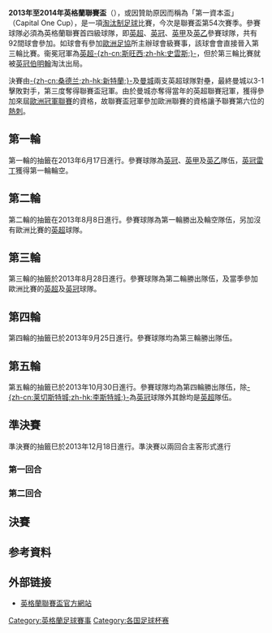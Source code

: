{{noteta|G1=足球
}}
{{Infobox football tournament season
| name = 英格蘭聯賽盃
| other_titles    = 第一資本盃
| image           = 
| caption         = 
| current         = 2013−14 英格蘭聯賽盃
| country         = {{ENG}}<br />{{WAL}}
| dates           =
| num_teams       = 92
| champions       = [[曼彻斯特城足球俱乐部|曼城]]（第3次） 
| runner-up       = [[桑德兰足球俱乐部|-{zh-cn:桑德兰;zh-hk:新特蘭;}-]] 
| matches         = 93
| goals           = 318
| top goal scorer =  
| player          =
| prevseason      = [[2012至2013年英格蘭聯賽盃|2012–13]]
| nextseason      = [[2014至2015年英格蘭聯賽盃|2014–15]]
}}

'''2013年至2014年英格蘭聯賽盃'''（{{lang-en|'''2013–14 Football League Cup'''}}），或因贊助原因而稱為「第一資本盃」（Capital One Cup），是一項[[淘汰制|淘汰制]][[足球|足球]]比賽，今次是聯賽盃第54次賽季。參賽球隊必須為英格蘭聯賽首四級球隊，即[[英超|英超]]、[[英冠|英冠]]、[[英甲|英甲]]及[[英乙|英乙]]參賽球隊，共有92間球會參加。如球會有參加[[歐洲足協|歐洲足協]]所主辦球會級賽事，該球會會直接晉入第三輪比賽。衞冕冠軍為[[英超|英超]][[斯旺西城足球俱乐部|-{zh-cn:斯旺西;zh-hk:史雲斯;}-]]，但於第三輪比賽就被[[英冠|英冠]][[伯明翰足球會|伯明翰]]淘汰出局。

決賽由[[桑德兰足球俱乐部|-{zh-cn:桑德兰;zh-hk:新特蘭;}-]]及[[曼彻斯特城足球俱乐部|曼城]]兩支英超球隊對壘，最終曼城以3-1擊敗對手，第三度奪得聯賽盃冠軍。由於曼城亦奪得當年的英超聯賽冠軍，獲得參加來屆[[歐洲冠軍聯賽|歐洲冠軍聯賽]]的資格，故聯賽盃冠軍參加歐洲聯賽的資格讓予聯賽第六位的[[托特纳姆热刺足球俱乐部|熱刺]]。

== 第一輪 ==
第一輪的抽籤在2013年6月17日進行。參賽球隊為[[英冠|英冠]]、[[英甲|英甲]]及[[英乙|英乙]]隊伍，[[英冠|英冠]][[雷丁足球俱乐部|雷丁]]獲得第一輪輪空。

{{Footballbox collapsible
|date= 2013年8月5日
|time= 19:45 [[w:en:British_Summer_Time|BST]]
|team1='''[[普雷斯顿足球俱乐部|普雷斯顿]] (3)'''
|score=1–0
|aet=
|report= [http://www.bbc.co.uk/sport/0/football/23486654 Report]
|team2=[[黑池足球會|黑池]] (2)
|goals1=[[w:en:Tom_Clarke_(footballer)|湯姆·奇勒]] {{goal|87}}
|stadium=[[迪普戴爾球場|迪普戴爾球場]], [[普雷斯顿|普雷斯顿]]
|attendance=17,470
|referee=Andy Madley
|stack=yes
}}
{{Footballbox collapsible
|date= 2013年8月6日
|time= 19:45 [[w:en:British_Summer_Time|BST]]
|team1='''[[貝里足球俱樂部|-{zh-cn:貝里;zh-hk:貝利;}-]] (4)'''
|score=3–2
|aet=
|report=[http://www.bbc.co.uk/sport/0/football/23499493 Report]
|team2=[[克鲁足球俱乐部|克鲁]] (3)
|goals1= [[w:en:Shaun_Beeley|-{zh-cn:肖恩·比利;zh-hk:沙恩·必利;}-]] {{goal|20}}<br />[[w:en:Shaun_Harrad|-{zh-cn:夏拉德;zh-hk:夏拿特;}-]] {{goal|29|pen.}}<br />[[w:en:Richard_Hinds|-{zh-cn:理查德·欣斯;zh-hk:李察·漢斯;}-]] {{goal|49}}
|goals2= [[w:en:Chuks_Aneke|-{zh-cn:阿內克;zh-hk:安歷基;}-]] {{goal|5}}<br /> [[w:en:Harry_Davis_(footballer_born_1991)|-{zh-cn:哈里·达维斯;zh-hk:哈利·戴維斯;}-]] {{goal|75|pen.}} 
|stadium=[[w:en:Gigg_Lane|吉格里球場]], [[w:en:Bury|-{zh-cn:貝里;zh-hk:貝利;}-]]
|attendance=2,146
|referee=Mark Brown
|stack=yes
}}
{{Footballbox collapsible
|date= 2013年8月6日
|time= 19:45 [[w:en:British_Summer_Time|BST]]
|team1=[[谢斯伯利足球俱乐部|-{zh-cn:谢斯伯利;zh-hk:梳士貝利;}-]] (3)
|score=1–3
|aet=
|report=[http://www.bbc.co.uk/sport/0/football/23499443 Report]
|team2='''[[博尔顿足球俱乐部|-{zh-cn:博尔顿;zh-hk:保頓;}-]] (2)'''
|goals1=[[w:en:Aaron_Wildig|華迪]] {{goal|29}}
|goals2=[[w:Robert_Hall_(footballer)|-{zh-cn:羅伯特·霍爾;zh-hk:羅拔·賀爾;}-]] {{goal|26}}<br>[[w:en:Sanmi_Odelusi|-{zh-cn:奥德鲁西;zh-hk:奧達路斯;}-]] {{goal|43||52}}
|stadium=[[w:en:New_Meadow|新美度球場]], [[舒茲伯利|-{zh-cn:什鲁斯伯里;zh-hk:梳士貝利;zh-tw:舒茲伯利;}-]]
|attendance=3,456
|referee=Stephen Bratt
|stack=yes
}}
{{Footballbox collapsible
|date= 2013年8月6日
|time= 19:45 [[w:en:British_Summer_Time|BST]]
|team1=[[米德尔斯堡足球俱乐部|-{zh-cn:米德尔斯堡;zh-hk:米杜士堡;}-]] (2)
|score=1–2
|aet=
|report=[http://www.bbc.co.uk/sport/0/football/23499329 Report]
|team2='''[[艾宁顿斯坦利足球俱乐部|-{zh-cn:艾宁顿斯坦利;zh-hk:阿克寧頓史丹利;}-]] (4)'''
|goals1=[[鲁卡斯·辛基維茨|-{zh-cn:辛基維茨;zh-hk:祖基域斯;}-]] {{goal|9}}
|goals2=[[w:en:Marcus_Carver|-{zh-cn:卡弗;zh-hk:卡華;}-]] {{goal|40}}<br />[[w:en:Piero_Mingoia|-{zh-cn:明戈亞;zh-hk:明高亞;}-]] {{goal|81}}
|stadium=[[河畔球場|河畔球場]], [[米德爾斯伯勒|米德爾斯伯勒]]
|attendance=6,774
|referee=Scott Duncan
|stack=yes
}}
{{Footballbox collapsible
|date= 2013年8月6日
|time= 19:45 [[w:en:British_Summer_Time|BST]]
|team1='''[[唐卡斯特流浪足球俱乐部|-{zh-cn:唐卡斯特;zh-hk:唐卡士打;}-]] (2)'''
|score=1–0
|aet=
|report=[http://www.bbc.co.uk/sport/0/football/23499365 Report]
|team2=[[罗奇代尔足球俱乐部|罗奇代尔]] (4)
|goals1=[[博纳尼·库马洛|-{zh-cn:库马洛;zh-hk:古馬洛;}-]] {{goal|89}}
|goals2=
|stadium=[[基普莫特體育場|基普莫特體育場]], [[唐卡斯特|-{zh-cn:唐卡斯特;zh-hk:唐卡士打;}-]]
|attendance=4,368
|referee=Gary Sutton
|stack=yes
}}
{{Footballbox collapsible
|date= 2013年8月6日
|time= 19:45 [[w:en:British_Summer_Time|BST]]
|team1='''[[巴恩斯利足球俱乐部|-{zh-cn:巴恩斯利;zh-hk:班士利;}-]] (2)'''
|score=0–0
|aet=yes
|report=[http://www.bbc.co.uk/sport/0/football/23499311 Report]
|team2=[[斯坎索普联足球俱乐部|斯坎索普联]] (4)
|stadium=[[奧基威爾球場|奧基威爾球場]], [[巴恩斯利|-{zh-cn:巴恩斯利;zh-hk:班士利;}-]]
|attendance=5,238
|referee=[[w:en:Paul_Tierney_(referee)|Paul Tierney]]
|penalties1=[[w:en:Chris_Dagnall|達拿爾]] {{penmiss}}<br />[[贾森·斯科特兰|-{zh-cn:斯科特兰;zh-hk:史葛蘭特;}-]] {{penmiss}}<br />[[w:en:Tomasz_Cywka|-{zh-cn:西鸟卡;zh-hk:施華卡;}-]] {{pengoal}}<br />[[w:en:Stephen_Dawson|-{zh-cn:史提芬·大卫臣;zh-hk:史提芬·戴臣;}-]] {{pengoal}}<br />[[w:en:David_Perkins_(footballer)|-{zh-cn:大卫·帕金斯;zh-hk:大衛·柏堅斯;}-]] {{pengoal}}<br />[[w:en:Luke_Steele_(footballer)|-{zh-cn:史蒂尔;zh-hk:史迪利;}-]] {{penmiss}}<br />[[w:en:James_O'Brien_(footballer)|-{zh-cn:奥布萊恩;zh-hk:占·奧拜恩;}-]] {{penmiss}}<br />[[w:en:Scott_Golbourne|高保尼]] {{pengoal}}<br />[[w:en:Chris_O'Grady|-{zh-cn:奥格拉迪;zh-hk:奧基迪;}-]] {{pengoal}}
|penaltyscore=5–4
|penalties2=[[w:en:Terry_Hawkridge|華克里吉]] {{penmiss}}<br />[[w:en:Michael_Collins_(footballer_born_1986)|-{zh-cn:麥可·柯林斯;zh-hk:米高·哥連斯;}-]] {{pengoal}}<br />[[w:en:Matthew_Sparrow|-{zh-cn:斯帕罗;zh-hk:史柏奴;}-]] {{penmiss}}<br />[[克里斯·埃维鲁莫|-{zh-cn:埃维鲁莫;zh-hk:伊維路莫;}-]] {{pengoal}}<br />[[w:en:Matthew_Godden|-{zh-cn:马特·戈登;zh-hk:馬菲士·葛頓;}-]] {{pengoal}}<br />[[w:en:Andy_Welsh|-{zh-cn:安廸·威尔士;zh-hk:安迪·華殊;}-]] {{penmiss}}<br />[[w:en:Sam_Slocombe|-{zh-cn:斯洛科比;zh-hk:史金比;}-]] {{penmiss}}<br />[[w:en:David_Mirfin|-{zh-cn:大卫·米尔芬;zh-hk:大衛·麥芬;}-]] {{pengoal}}<br />[[w:en:Niall_Canavan|-{zh-cn:卡纳万;zh-hk:卡拿雲;}-]] {{penmiss}}
|stack=yes
}}
{{Footballbox collapsible
|date= 2013年8月6日
|time= 19:45 [[w:en:British_Summer_Time|BST]]
|team1='''[[特兰米尔流浪者足球俱乐部|-{zh-cn:特兰米尔;zh-hk:燦美爾;}-]] (3)'''
|score=2–0
|aet=
|report=[http://www.bbc.co.uk/sport/0/football/23499371 Report]
|team2=[[曼斯菲尔德城足球俱乐部|-{zh-cn:曼斯菲尔德;zh-hk:曼斯菲;}-]] (4)
|goals1=[[Andy_Robinson_(footballer_born_1979)|安廸·羅賓遜]] {{goal|2}}<br />[[Chris_Atkinson_(footballer)|基斯·艾堅臣]] {{goal|45+1}}
|goals2=
|stadium=[[w:en:Prenton_Park|普倫頓公園球場]], [[w:en:Birkenhead|伯肯赫德]]
|attendance=3,067
|referee=David Webb
|stack=yes
}}
{{Footballbox collapsible
|date= 2013年8月6日
|time= 19:45 [[w:en:British_Summer_Time|BST]]
|team1=[[約克城足球會|約克城]] (4)
|score=0–4
|aet=
|report= [http://www.bbc.co.uk/sport/0/football/23499462 Report]
|team2='''[[伯恩利足球俱乐部|-{zh-cn:伯恩利;zh-hk:般尼;}-]] (2)'''
|goals1=
|goals2=[[w:en:David_Jones_(footballer_born_1984)|-{zh-cn:大卫·琼斯;zh-hk:大衛·鍾斯;}-]] {{goal|12}}<br />[[儒尼奥尔·斯塔尼斯拉斯|-{zh-cn:斯塔尼斯拉斯;zh-hk:史坦尼拿斯;}-]] {{goal|61}}<br />[[w:en:Danny_Ings|-{zh-cn:丹尼·英斯;zh-hk:丹尼·艾格斯;}-]] {{goal|78}}<br />[[w:en:Scott_Arfield|-{zh-cn:伯恩利;zh-hk:艾菲特;}-]] {{goal|82}}
|stadium=[[w:en:Bootham_Crescent|布斯漢姆新月球場]], [[約克|約克]]
|attendance=3,922
|referee=Tony Harrington
|stack=yes
}}
{{Footballbox collapsible
|date= 2013年8月6日
|time= 19:45 [[w:en:British_Summer_Time|BST]]
|team1=[[谢菲尔德联足球俱乐部|-{zh-cn:谢菲尔德联;zh-hk:錫菲聯;}-]] (3)
|score=1–2
|aet=
|report= [http://www.bbc.co.uk/sport/0/football/23499353 Report]
|team2='''[[保顿艾尔宾足球俱乐部|保顿艾尔宾]] (4)'''
|goals1=[[米高·杜爾尼|-{zh-cn:迈克尔·多伊尔;zh-hk:米高·杜爾尼;}-]] {{goal|64}}
|goals2=[[w:en:Chris_Hussey|-{zh-cn:胡塞伊;zh-hk:侯斯爾;}-]] {{goal|50||90+5}}
|stadium=[[布拉莫巷体育场|-{zh-cn:布拉莫巷体育场;zh-hk:巴拉摩徑球場;}-]], [[設菲爾德|設菲爾德]]
|attendance=6,191
|referee=Eddie Ilderton
|stack=yes
}}
{{Footballbox collapsible
|date= 2013年8月6日
|time= 19:45 [[w:en:British_Summer_Time|BST]]
|team1=[[奥尔德姆足球俱乐部|-{zh-cn:奥尔德姆;zh-hk:奧咸;}-]] (3)
|score=0–1
|aet=
|report= [http://www.bbc.co.uk/sport/0/football/23499347 Report]
|team2='''[[德比郡足球俱乐部|-{zh-cn:德比郡;zh-hk:打比郡;}-]] (2)'''
|goals2=[[w:en:Michael_Jacobs_(footballer)|J-{zh-cn:M·积及臣;zh-hk:米高·積及臣;}-]] {{goal|20}}
|stadium=[[w:en:Boundary_Park|界限公園球場]], [[奧爾德姆|-{zh-cn:奥尔德姆;zh-hk:奧咸;}-]]
|attendance=5,000
|referee=Rob Lewis
|stack=yes
}}
{{Footballbox collapsible
|date= 2013年8月6日
|time= 19:45 [[w:en:British_Summer_Time|BST]]
|team1='''[[摩尔甘比足球俱乐部|-{zh-cn:摩尔甘比;zh-hk:摩甘比;}-]] (4)'''
|score=1–0
|aet=
|report= [http://www.bbc.co.uk/sport/0/football/23499323 Report]
|team2=[[伍尔弗汉普顿流浪足球俱乐部|-{zh-cn:伍尔弗汉普顿;zh-hk:狼隊;}-]] (3)
|goals1=[[w:en:Ryan_Williams_(footballer_born_1991)|-{zh-cn:瑞恩·威廉姆斯;zh-hk:賴恩·威廉士;}-]] {{goal|84}}
|stadium=[[w:en:Globe_Arena_(football_stadium)|高比球場]], [[w:en:Morecambe|-{zh-cn:摩尔甘比;zh-hk:摩甘比;}-]]
|attendance=2,545
|referee=Geoff Eltringham
|stack=yes
}}
{{Footballbox collapsible
|date= 2013年8月6日
|time= 19:45 [[w:en:British_Summer_Time|BST]]
|team1='''[[诺丁汉森林足球俱乐部|-{zh-cn:诺丁汉森林;zh-hk:諾定咸森林;}-]] (2)'''
|score=3–1
|aet=
|report= [http://www.bbc.co.uk/sport/0/football/23499487 Report]
|team2=[[哈特尔普尔联足球俱乐部|-{zh-cn:哈特尔普尔;zh-hk:哈特普爾;}-]] (4)
|goals1=[[w:en:Radosław_Majewski|-{zh-cn:马尤斯基;zh-hk:馬祖斯基;}-]] {{goal|33}}<br />[[w:en:Greg_Halford|-{zh-cn:哈尔福德;zh-hk:夏福特;}-]] {{goal|65}}<br />[[马修·德比夏尔|-{zh-cn:德比夏尔;zh-hk:達比舒亞;}-]] {{goal|67}}
|goals2=[[w:en:Neil_Austin|尼爾·柯士甸]] {{goal|76}}
|stadium=[[城市足球場|城市足球場]], [[诺丁汉|-{zh-cn:诺丁汉;zh-hk:諾定咸;}-]]
|attendance=9,081
|referee=Stephen Martin
|stack=yes
}}
{{Footballbox collapsible
|date= 2013年8月6日
|time= 19:45 [[w:en:British_Summer_Time|BST]]
|team1='''[[哈德斯菲尔德足球俱乐部|-{zh-cn:哈德斯菲尔德;zh-hk:哈特斯菲爾德;}-]] (2)'''
|score=2–1
|aet=
|report= [http://www.bbc.co.uk/sport/0/football/23499407 Report]
|team2=[[布拉德福德城足球俱乐部|-{zh-cn:布拉德福德;zh-hk:巴拉福特;}-]] (3)
|goals1=[[詹姆斯·沃根|-{zh-cn:詹姆斯·沃根;zh-hk:占士·禾根;}-]] {{goal|42||54}}
|goals2=[[w:en:Nahki_Wells|-{zh-cn:N·威尔斯;zh-hk:拿基·韋爾斯;}-]] {{goal|90}}
|stadium=[[基爾岩球場|基爾岩球場]], [[哈德斯菲爾德|哈德斯菲爾德]]
|attendance=11,630
|referee=Mark Haywood
|stack=yes
}}
{{Footballbox collapsible
|date= 2013年8月6日
|time= 19:45 [[w:en:British_Summer_Time|BST]]
|team1=[[韦尔港足球俱乐部|-{zh-cn:韦尔港;zh-hk:維爾港;}-]] (3)
|score=1–2
|aet=
|report= [http://www.bbc.co.uk/sport/0/football/23499425 Report]
|team2='''[[沃尔索尔足球俱乐部|-{zh-cn:沃尔索尔;zh-hk:華素爾;}-]] (3)'''
|goals1=[[w:en:Chris_Robertson_(footballer_born_1986)|-{zh-cn:克里斯·罗柏森;zh-hk:基斯·羅拔臣;}-]] {{goal|59}}
|goals2=[[w:en:Craig_Westcarr|-{zh-cn:韦斯卡业;zh-hk:韋斯卡爾;}-]] {{goal|43}}<br />[[w:en:James_Baxendale|-{zh-cn:巴森达勒;zh-hk:巴辛戴爾;}-]] {{goal|84}}
|stadium=[[w:en:Vale_Park|維爾公園球場]], [[w:en:Burslem|伯斯勒姆]]
|attendance=4,013
|referee=Andy Haines
|stack=yes
}}
{{Footballbox collapsible
|date= 2013年8月6日
|time= 19:45 [[w:en:British_Summer_Time|BST]]
|team1=[[吉林汉姆足球俱乐部|-{zh-cn:吉林汉姆;zh-hk:基寧咸;}-]] (3)
|score=0–2
|aet=
|report= [http://www.bbc.co.uk/sport/0/football/23499468 Report]
|team2='''[[布里斯托尔城足球俱乐部|-{zh-cn:布里斯托尔城;zh-hk:布里斯托城;}-]] (3)'''
|goals2=[[w:en:Sam_Baldock|-{zh-cn:巴尔多克;zh-hk:森·巴鐸克;}-]] {{goal|21}}<br />[[w:en:Jordan_Wynter|-{zh-cn:溫特;zh-hk:佐敦·雲達;}-]] {{goal|66}}
|stadium=[[普里斯特菲尔德球场|普里斯特菲尔德球场]], [[w:en:Gillingham,_Kent|-{zh-cn:吉林汉姆;zh-hk:基寧咸;}-]]
|attendance=2,585
|referee=[[w:en:Darren_Deadman|Darren Deadman]]
|stack=yes
}}
{{Footballbox collapsible
|date= 2013年8月6日
|time= 19:45 [[w:en:British_Summer_Time|BST]]
|team1='''[[伯恩茅斯足球俱乐部|-{zh-cn:伯恩茅斯;zh-hk:般尼茅夫;}-]] (2)'''
|score=1–0
|aet=
|report= [http://www.bbc.co.uk/sport/0/football/23499456 Report]
|team2=[[朴茨茅斯足球俱乐部|-{zh-cn:朴茨茅斯;zh-hk:樸茨茅夫;}-]] (4)
|goals1=[[w:en:Eunan_O'Kane|-{zh-cn:奥卡恩;zh-hk:奧卡尼;}-]] {{goal|54}}
|stadium=[[迪恩考特球場|迪恩考特球場]], [[伯恩茅斯|-{zh-cn:伯恩茅斯;zh-hk:般尼茅夫;}-]]
|attendance=7,620
|referee=[[w:en:Fred_Graham_(referee)|Fred Graham]]
|stack=yes
}}
{{Footballbox collapsible
|date= 2013年8月6日
|time= 19:45 [[w:en:British_Summer_Time|BST]]
|team1=[[韦康比流浪者足球俱乐部|-{zh-cn:韦康比;zh-hk:韋甘比;}-]] (4)
|score=1–2
|aet=
|report= [http://www.bbc.co.uk/sport/0/football/23499475 Report]
|team2='''[[莱切斯特城足球俱乐部|-{zh-cn:莱切斯特城;zh-hk:李斯特城;}-]] (2)'''
|goals1     = [[w:en:Jo_Kuffour|古科]] {{goal|21}}
|goals2     = [[大卫·纽根特|大卫·纽根特]] {{goal|14|pen.}}<br>[[w:en:Sean_St_Ledger|-{zh-cn:圣萊杰;zh-hk:辛列特加;}-]] {{goal|90+6}}
|stadium=[[w:en:Adams_Park|亞當斯公園球場]], [[海威科姆|海威科姆]]
|attendance= 3,158
|referee=Tim Robinson
|stack=yes
}}
{{Footballbox collapsible
|date= 2013年8月6日
|time= 19:45 [[w:en:British_Summer_Time|BST]]
|team1='''[[布伦特福德足球俱乐部|-{zh-cn:布伦特福德;zh-hk:賓福特;}-]] (3)'''
|score=3–2
|aet=
|report= [http://www.bbc.co.uk/sport/0/football/23499431 Report]
|team2=[[达根汉姆和雷德布里奇足球俱乐部|-{zh-cn:达根汉姆;zh-hk:杜根咸;}-]] (4)
|goals1=[[w:en:Farid_El_Alagui|-{zh-cn:阿拉吉;zh-hk:艾阿拉古;}-]] {{goal|62||90+5}}<br />[[w:en:Martin_Fillo|-{zh-cn:費洛;zh-hk:馬田·費利奧;}-]] {{goal|64}}
|goals2=[[w:en:Ben_Nugent|-{zh-cn:賓·纽金特;zh-hk:賓·纽根特;}-]] {{goal|18|o.g.}}<br />[[w:Josh_Scott|-{zh-cn:乔什·斯科特;zh-hk:祖·史葛;}-]] {{goal|81}}
|stadium=[[w:en:Griffin_Park|格芬公園球場]], [[w:en:Brentford|-{zh-cn:布伦特福德;zh-hk:賓福特;}-]]
|attendance=3,586
|referee=Pat Miller
|stack=yes
}}
{{Footballbox collapsible
|date= 2013年8月6日
|time= 19:45 [[w:en:British_Summer_Time|BST]]
|team1=[[埃克塞特城足球俱乐部|-{zh-cn:埃克塞特城;zh-hk:艾斯特城;}-]] (4)
|score=0–2
|aet=
|report= [http://www.bbc.co.uk/sport/0/football/23499499 Report]
|team2='''[[女王公园巡游者足球俱乐部|-{zh-cn:女王公园巡游者;zh-hk:昆士柏流浪;}-]] (2)'''
|goals2=[[查理·奥斯汀|-{zh-cn:查理·奥斯汀;zh-hk:查理·柯士甸;}-]] {{goal|3}}<br />[[丹尼·辛普森|-{zh-cn:丹尼·辛普森;zh-hk:丹尼·森遜;}-]] {{goal|50}}
|stadium=[[w:en:St_James_Park_(Exeter)|聖詹士公園球場]], [[埃克塞特|-{zh-cn:埃克塞特;zh-hk:艾斯特;}-]]
|attendance=5,253
|referee=Jeremy Simpson
|stack=yes
}}
{{Footballbox collapsible
|date= 2013年8月6日
|time= 19:45 [[w:en:British_Summer_Time|BST]]
|team1='''[[查尔顿竞技足球俱乐部|查尔顿]] (2)'''
|score=4–0
|aet=
|report= [http://www.bbc.co.uk/sport/0/football/23499437 Report]
|team2=[[牛津联足球俱乐部|牛津联]] (4)
|goals1=[[w:en:Simon_Church|-{zh-cn:丘奇;zh-hk:卓治;}-]] {{goal|18||57}}<br />[[w:en:Danny_Green_(footballer_born_1988)|-{zh-cn:达尼·格連;zh-hk:丹尼·格連;}-]] {{goal|49}}<br />[[w:en:Joe_Pigott|皮戈特]] {{goal|90+6}}
|stadium=[[山谷球場|山谷球場]], [[w:en:Charlton,_London|倫敦，查尔顿]]
|attendance=4,935
|referee=Andrew Davies
|stack=yes
}}
{{Footballbox collapsible
|date= 2013年8月6日
|time= 19:45 [[w:en:British_Summer_Time|BST]]
|team1=[[绍森德足球俱乐部|-{zh-cn:绍森德;zh-hk:修安聯;}-]] (4)
|score=0–1
|aet=
|report= [http://www.bbc.co.uk/sport/0/football/23499377 Report]
|team2='''[[约维尔足球俱乐部|-{zh-cn:约维尔;zh-hk:伊奧維;}-]] (2)'''
|goals2=[[w:en:Kevin_Dawson_(footballer_born_1990)|-{zh-cn:凱文·道森;zh-hk:奇雲·戴臣;}-]] {{goal|36}}
|stadium=[[w:en:Roots_Hall|活士賀爾球場]], [[w:en:Southend-on-Sea|濱海紹森德]]
|attendance=2,971
|referee=Lee Collins
|stack=yes
}}
{{Footballbox collapsible
|date= 2013年8月6日
|time= 19:45 [[w:en:British_Summer_Time|BST]]
|team1='''[[米尔沃尔足球俱乐部|-{zh-cn:米尔沃尔;zh-hk:米禾爾;}-]] (2)'''
|score=2–1
|aet=
|report= [http://www.bbc.co.uk/sport/0/football/23499395 Report]
|team2=[[AFC溫布頓|AFC溫布頓]] (4)
|goals1=[[安迪·基奧治|-{zh-cn:克奥奇;zh-hk:基奧治;}-]] {{goal|52}}<br />[[w:en:Martyn_Woolford|-{zh-cn:伍尔福德;zh-hk:胡福特;}-]] {{goal|76}}
|goals2=[[w:en:Luke_Moore_(footballer_born_1988)|-{zh-cn:卢克·摩尔;zh-hk:路克·摩亞;}-]] {{goal|90}}
|stadium=[[尼尔球场|尼尔球场]], [[w:en:Bermondsey|柏孟塞]]
|attendance=4,443
|referee=James Linington
|stack=yes
}}
{{Footballbox collapsible
|date= 2013年8月6日
|time= 19:45 [[w:en:British_Summer_Time|BST]]
|team1='''[[斯温登足球俱乐部|-{zh-cn:斯温登;zh-hk:史雲頓;}-]] (3)'''
|score=1–0
|aet=
|report= [http://www.bbc.co.uk/sport/0/football/23499419 Report]
|team2=[[托奎联足球俱乐部|-{zh-cn:托奎联;zh-hk:托基聯;}-]] (4)
|goals1=[[w:en:Andy_Williams_(footballer_born_1986)|-{zh-cn:安迪·威廉姆斯;zh-hk:安迪·威廉士;}-]] {{goal|83}}
|stadium=[[w:en:County_Ground_(Swindon)|The County Ground]], [[斯溫頓|-{zh-cn:斯温登;zh-hk:史雲頓;}-]]
|attendance=5,662
|referee=[[w:en:Andy_D'Urso|Andy D'Urso]]
|stack=yes
}}
{{Footballbox collapsible
|date= 2013年8月6日
|time= 19:45 [[w:en:British_Summer_Time|BST]]
|team1='''[[伯明翰足球會|伯明翰]] (2)'''
|score=3–2
|aet=yes
|report= [http://www.bbc.co.uk/sport/0/football/23499335 Report]
|team2=[[普利茅斯足球俱乐部|-{zh-cn:普利茅斯;zh-hk:普利茅夫;}-]] (4)
|goals1=[[斯科特·阿兰|-{zh-cn:斯科特·阿兰;zh-hk:史葛·阿倫;}-]] {{goal|49||84}}<br />[[w:en:Kyle_Bartley|基爾·巴特利]] {{goal|92}}
|goals2=[[w:en:Lewis_Alessandra|-{zh-cn:阿历山迖;zh-hk:亞歷山大;}-]] {{goal|61||90+2}}
|stadium=[[聖安德魯斯球場|聖安德魯斯球場]], [[伯明翰|伯明翰]]
|attendance=10,178
|referee=Graham Salisbury
|stack=yes
}}
{{Footballbox collapsible
|date= 2013年8月6日
|time= 19:45 [[w:en:British_Summer_Time|BST]]
|team1='''[[史提芬納治足球會|史提芬納治]] (3)'''
|score=2–0
|aet=
|report= [http://www.bbc.co.uk/sport/0/football/23499389 Report]
|team2=[[伊普斯维奇城足球俱乐部|-{zh-cn:伊普斯维奇;zh-hk:葉士域治;}-]] (2)
|goals1=[[w:en:Filipe_Morais|-{zh-cn:菲利佩·莫萊斯;zh-hk:菲臘·摩拉斯;}-]] {{goal|51}}<br />[[w:en:Jordan_Burrow|-{zh-cn:布罗斯;zh-hk:貝路;}-]] {{goal|76}}
|stadium=[[w:en:Broadhall_Way|博迪賀路球場]], [[斯蒂夫尼奇|斯蒂夫尼奇]]
|attendance=
|referee=Gavin Ward
|stack=yes
}}
{{Footballbox collapsible
|date= 2013年8月6日
|time= 19:45 [[w:en:British_Summer_Time|BST]]
|team1='''[[切尔滕汉姆足球俱乐部|-{zh-cn:切尔滕汉姆;zh-hk:車頓咸;}-]] (4)'''
|score=4–3
|aet=yes
|report= [http://www.bbc.co.uk/sport/0/football/23499413 Report]
|team2=[[克劳利镇足球俱乐部|-{zh-cn:克劳利镇;zh-hk:卡維尼;}-]] (3)
|goals1=[[w:en:Matt_Richards_(footballer)|-{zh-cn:里查兹;zh-hk:李察士;}-]] {{goal|40}}<br />[[w:en:Terry_Gornell|-{zh-cn:戈內尔;zh-hk:哥尼爾;}-]] {{goal|70}}<br />[[w:en:Byron_Harrison_(footballer)|-{zh-cn:哈里森;zh-hk:夏里遜;}-]] {{goal|75||114}}
|goals2=[[w:en:Gary_Alexander_(footballer)|加利·阿歷山大]] {{goal|23}}<br />[[w:en:Nicky_Adams|歷奇·阿當斯]] {{goal|59||65}}
|stadium=[[w:en:Whaddon_Road|艾比商業球場]], [[切爾騰納姆|-{zh-cn:切爾騰納姆;zh-hk:卓特咸;}-]]
|attendance=1,562
|referee=Oliver Langford
|stack=yes
}}
{{Footballbox collapsible
|date= 2013年8月6日
|time= 19:45 [[w:en:British_Summer_Time|BST]]
|team1=[[布里斯托尔流浪者足球俱乐部|-{zh-cn:布里斯托尔流浪;zh-hk:布里斯托流浪;}-]] (4)
|score=1–3
|aet=
|report= [http://www.bbc.co.uk/sport/0/football/23499317 Report]
|team2='''[[沃特福德足球俱乐部|-{zh-cn:沃特福德;zh-hk:屈福特;}-]] (2)'''
|goals1=[[w:en:Eliot_Richards|-{zh-cn:-艾略特·理查兹;zh-hk:伊理洛·李察士;}-]] {{goal|41}}
|goals2=[[w:en:Sean_Murray_(association_footballer)|-{zh-cn:肖恩·穆雷;zh-hk:桑·梅利;}-]] {{goal|19||35}}<br />[[w:en:Gabriele_Angella|-{zh-cn:安格拉;zh-hk:加比爾·安祖拿;}-]] {{goal|30}}
|stadium=[[w:en:Memorial_Stadium_(Bristol)|紀念球場]], [[w:en:Horfield|荷菲特]]
|attendance=4,875
|referee=Darren Sheldrake
|stack=yes
}}
{{Footballbox collapsible
|date= 2013年8月6日
|time= 19:45 [[w:en:British_Summer_Time|BST]]
|team1=[[北安普顿足球俱乐部|-{zh-cn:-北安普顿;zh-hk:諾咸頓;}-]] (4)
|score=1–2
|aet=
|report= [http://www.bbc.co.uk/sport/0/football/23499481 Report]
|team2='''[[米尔顿凯恩斯足球俱乐部|米尔顿凯恩斯]] (3)'''
|goals1=[[w:en:Roy_O'Donovan|-{zh-cn:-奥多诺万;zh-hk:奧當奴雲;}-]] {{goal|77}}
|goals2=[[w:en:Ben_Reeves|-{zh-cn:-里維斯;zh-hk:賓·尼維斯;}-]] {{goal|13}}<br />[[w:en:Jason_Banton|-{zh-cn:-班頓;zh-hk:賓頓;}-]] {{goal|54}}
|stadium=[[w:en:Sixfields_Stadium|錫斯菲爾斯球場]], [[北安普顿|北安普顿]]
|attendance=3,486
|referee=Chris Sarginson
|stack=yes
}}
{{Footballbox collapsible
|date= 2013年8月6日
|time= 19:45 [[w:en:British_Summer_Time|BST]]
|team1='''[[莱顿东方足球俱乐部|-{zh-cn:莱顿东方;zh-hk:奧連特;}-]] (3)'''
|score=3–2
|aet=
|report= [http://www.bbc.co.uk/sport/0/football/23499401 Report]
|team2=[[考文垂足球俱乐部|-{zh-cn:考文垂;zh-hk:高雲地利;}-]] (3)
|goals1=[[w:en:Kevin_Lisbie|-{zh-cn:凱文·利斯比;zh-hk:列斯比;}-]] {{goal|26||89}}<br />[[w"en:Dean_Cox_(English_footballer)|-{zh-cn:甸·确斯;zh-hk:甸尼·確斯;}-]] {{goal|37}}
|goals2=[[w:en:Carl_Baker|-{zh-cn:贝克;zh-hk:卡爾·巴卡;}-]] {{goal|22}}<br />[[w:en:Franck_Moussa|-{zh-cn:穆萨;zh-hk:法蘭克·穆沙;}-]] {{goal|59}}
|stadium=[[w:en:Brisbane_Road|競賽室球場]], [[w:en:Leyton|莱顿]]
|attendance=2,871
|referee=Dean Whitestone
|stack=yes
}}
{{Footballbox collapsible
|date= 2013年8月6日
|time= 19:45 [[w:en:British_Summer_Time|BST]]
|team1=[[科尔切斯特联足球俱乐部|-{zh-cn:科尔切斯特联;zh-hk:高車士打;}-]] (3)
|score=1–5
|aet=
|report= [http://www.bbc.co.uk/sport/0/football/23499341 Report]
|team2='''[[彼得伯勒联足球俱乐部|-{zh-cn:彼得伯勒联;zh-hk:彼德堡;}-]] (3)'''
|goals1=[[w:en:Jabo_Ibehre|伊比利]] {{goal|47}}
|goals2=[[w:en:Gabriel_Zakuani|-{zh-cn:扎夸尼;zh-hk:沙古亞尼;}-]] {{goal|42}}<br />[[w:en:Tyrone_Barnett|-{zh-cn:班列特;zh-hk:白蘭特;}-]] {{goal|59}}<br />[[Tommy_Rowe|-{zh-cn:汤米·罗维;zh-hk:湯美·路維;}-]] {{goal|68}}<br />[[w:en:Lee_Tomlin|-{zh-cn:李·汤姆林;zh-hk:李爾·湯連;}-]] {{goal|71||80}}
|stadium=[[w:en:Colchester_Community_Stadium|-{zh-cn:科尔切斯特社區運動場;zh-hk:高車士打社區運動場;}-]], [[科尔切斯特|-{zh-cn:科尔切斯特;zh-hk:高車士打;}-]]
|attendance=2,368
|referee=Trevor Kettle
|stack=yes
}}
{{Footballbox collapsible
|date= 2013年8月6日
|time= 19:45 [[w:en:British_Summer_Time|BST]]
|team1=[[布莱顿足球俱乐部|-{zh-cn:布莱顿;zh-hk:白禮頓;}-]] (2)
|score=1–3
|aet=yes
|report= [http://www.bbc.co.uk/sport/0/football/23499383 Report]
|team2='''[[纽波特郡足球俱乐部|-{zh-cn:纽波特郡;zh-hk:新港郡;}-]] (4)'''
|goals1=[[阿什利·巴恩斯|-{zh-cn:阿什利·巴恩斯;zh-hk:艾殊利·班尼斯;}-]] {{goal|18}}
|goals2=[[w:en:Danny_Crow|-{zh-cn:达尼·高维;zh-hk:丹尼·高維;}-]] {{goal|81||94}}<br />[[w:en:Conor_Washington|-{zh-cn:C 华盛顿;zh-hk:康納·華盛頓;}-]] {{goal|103}}
|stadium=[[法爾馬球場|美國運通社區球場]], [[w:en:Falmer|法爾馬]]
|attendance=8,409
|referee=Brendan Malone
|stack=yes
}}
{{Footballbox collapsible
|date= 2013年8月6日
|time= 20:00 [[w:en:British_Summer_Time|BST]]
|team1='''[[罗瑟勒姆足球俱乐部|-{zh-cn:罗瑟勒姆;zh-hk:洛達咸;}-]] (3)'''
|score=2–1
|aet=
|report= [http://www.bbc.co.uk/sport/0/football/23499447 Report]
|team2=[[谢周三足球俱乐部|-{zh-cn:谢周三;zh-hk:錫周三;}-]] (2)
|goals1=[[w:en:Ben_Pringle|-{zh-cn:普林尔;zh-hk:柏寧高;}-]] {{goal|10}}<br />[[Lee_Frecklington|-{zh-cn:弗雷克林顿;zh-hk:費克寧頓;}-]] {{goal|38}}
|goals2=[[w:en:Rhys_McCabe|麥卡比]] {{goal|23}}
|stadium=[[w:en:New_York_Stadium|紐約體育場]], [[w:en:Rotherham|-{zh-cn:罗瑟勒姆;zh-hk:洛達咸;}-]]
|attendance=11,433
|referee=[[w:en:Darren_Drysdale|Darren Drysdale]]
|stack=yes
}}
{{Footballbox collapsible
|date= 2013年8月7日
|time= 19:45 [[w:en:British_Summer_Time|BST]]
|team1='''[[諾士郡足球會|諾士郡]] (3)'''
|score=3–2
|aet=
|report= [http://www.bbc.co.uk/sport/0/football/23513175 Report]
|team2=[[弗利特伍德镇足球俱乐部|-{zh-cn:弗利特伍德;zh-hk:費列活特;}-]] (4)
|goals1=[[以諾·舒胡美|-{zh-cn:索文米;zh-hk:舒胡美;}-]] {{goal|28}}<br />[[w:en:Danny_Haynes|-{zh-cn:海內斯;zh-hk:希尼斯;}-]] {{goal|40}}<br />[[w:en:Callum_McGregor|-{zh-cn:麦克格雷斯戈;zh-hk:卡路姆·麥基哥;}-]] {{goal|73}}
|goals2=[[w:en:Gareth_Evans_(footballer_born_1988)|-{zh-cn:格瑞斯·伊云斯;zh-hk:加利夫·伊雲斯;}-]] {{goal|16}}<br />[[w:en:David_Ball_(footballer)|-{zh-cn:大卫·波尔;zh-hk:大衛·波爾;}-]] {{goal|88}}
|stadium=[[w:en:Meadow_Lane|美度徑球場]], [[诺丁汉|-{zh-cn:诺丁汉;zh-hk:諾定咸;}-]]
|attendance=2,115
|referee=Keith Hill
|stack=yes
}}
{{Footballbox collapsible
|date= 2013年8月7日
|time= 19:45 [[w:en:British_Summer_Time|BST]]
|team1='''[[列斯聯足球會|-{zh-cn:利兹联;zh-hk:列斯聯;}-]] (2)'''
|score=2–1
|aet=
|report= [http://www.bbc.co.uk/sport/0/football/23513163 Report]
|team2=[[切斯特菲尔德足球俱乐部|-{zh-cn:切斯特菲尔德;zh-hk:車士打菲特;}-]] (4)
|goals1=[[迈克尔·布朗_(足球运动员)|-{zh-cn:迈克尔·布朗;zh-hk:米高·布朗;}-]] {{goal|28}}<br />[[w:en:Dominic_Poleon|-{zh-cn:普利安尼;zh-hk:普利安;}-]] {{goal|31}}
|goals2=[[w:en:Eoin_Doyle|-{zh-cn:杜伊勒;zh-hk:杜利;}-]] {{goal|18}}
|stadium=[[艾蘭路球場|艾蘭路球場]], [[利兹|-{zh-cn:利兹;zh-hk:列斯;}-]]
|attendance=17,466
|referee=Carl Boyeson
|stack=yes
}}
{{Footballbox collapsible
|date= 2013年8月7日
|time= 19:45 [[w:en:British_Summer_Time|BST]]
|team1='''[[卡莱尔联足球俱乐部|-{zh-cn:卡莱尔联;zh-hk:卡素爾;}-]] (3)'''
|score=3–3
|aet=yes
|report= [http://www.bbc.co.uk/sport/0/football/23513169 Report]
|team2=[[布莱克本流浪者足球俱乐部|-{zh-cn:布莱克本流浪者;zh-hk:布力般流浪;}-]] (2)
|goals1=[[w:en:David_Amoo|-{zh-cn:阿莫;zh-hk:艾莫;}-]] {{goal|14||113}}<br />[[w:en:Lewis_Guy|李維士·古爾]] {{goal|62}}
|goals2=[[w:en:Tom_Cairney|-{zh-cn:凱尔尼;zh-hk:卡亞尼;}-]] {{goal|51}}<br />[[w:en:Chris_Taylor_(footballer)|-{zh-cn:克里斯·泰萊;zh-hk:基斯·泰萊;}-]] {{goal|56}}<br />[[w:en:Alan_Judge_(Irish_footballer)|-{zh-cn:阿兰·朱奇;zh-hk:阿倫·祖治;}-]] {{goal|95}}
|penalties1=[[w:en:Alex_Salmon_(footballer)|-{zh-cn:萨尔蒙;zh-hk:沙蒙;}-]] {{penmiss}}<br />[[w:en:Mark_Beck|-{zh-cn:贝克;zh-hk:碧克;}-]] {{pengoal}}<br />[[w:en:James_Berrett|-{zh-cn:詹姆斯·贝雷特;zh-hk:占士·比列特;}-]] {{pengoal}}<br />[[w:en:Liam_Noble|-{zh-cn:利亚姆·诺布尔;zh-hk:李安·盧保;}-]] {{pengoal}}<br />[[w:en:David_Symington|施明頓]] {{pengoal}}
|penaltyscore=4–3
|penalties2=[[w:en:Alan_Judge_(Irish_footballer)|-{zh-cn:阿兰·朱奇;zh-hk:阿倫·祖治;}-]] {{pengoal}}<br />[[w:en:Jason_Lowe|-{zh-cn:傑森·洛維;zh-hk:積遜·路維;}-]] {{pengoal}}<br />[[乔丹·罗德斯|-{zh-cn:乔丹·罗德斯;zh-hk:佐敦·洛迪斯;}-]] {{pengoal}}<br />[[w:en:Chris_Taylor_(footballer)|-{zh-cn:克里斯·泰萊;zh-hk:基斯·泰萊;}-]] {{penmiss}}<br />[[w:en:Josh_Morris_(footballer)|-{zh-cn:乔什·莫里斯;zh-hk:祖殊·摩利斯;}-]] {{penmiss}}
|stadium=[[w:en:Brunton_Park|般頓公園球場]], [[w:en:Carlisle,_Cumbria|卡莱爾]]
|attendance=4,372
|referee=Richard Clark
|stack=yes
}}

== 第二輪 ==
第二輪的抽籤在2013年8月8日進行。參賽球隊為第一輪勝出及輪空隊伍，另加沒有歐洲比賽的[[英超|英超]]球隊。

{{Footballbox collapsible
|date= 2013年8月27日
|time= 19:45 [[w:en:British_Summer_Time|BST]]
|team1=[[卡莱尔联足球俱乐部|-{zh-cn:卡莱尔联;zh-hk:卡素爾;}-]] (3)
|score= 2–5
|aet=
|report= [http://www.bbc.co.uk/sport/0/football/23764121 Report]
|team2='''[[莱切斯特城足球俱乐部|-{zh-cn:莱切斯特城;zh-hk:李斯特城;}-]] (2)'''
|goals1=[[w:en:David_Amoo|-{zh-cn:阿莫;zh-hk:艾莫;}-]] {{goal|16}}<br />[[w:en:James_Berrett|-{zh-cn:詹姆斯·贝雷特;zh-hk:占士·比列特;}-]] {{goal|71}}
|goals2=[[克里斯·伍德_(足球运动员)|-{zh-cn:克里斯·伍德;zh-hk:基斯·活特;}-]] {{goal|38||59|pen.|63}}<br />[[w:en:Lloyd_Dyer|-{zh-cn:罗伊德·代尔;zh-hk:萊特·戴亞;}-]] {{goal|47}}<br />[[w:en:Anthony_Knockaert|-{zh-cn:克诺凯特;zh-hk:安東尼·洛卡特;}-]] {{goal|51}}
|stadium=[[w:en:Brunton_Park|般頓公園球場]], [[w:en:Carlisle,_Cumbria|卡莱爾]]
|attendance=3,308
|referee=Graham Salisbury
|stack=yes
}}
{{Footballbox collapsible
|date= 2013年8月27日
|time= 19:45 [[w:en:British_Summer_Time|BST]]
|team1=[[唐卡斯特流浪足球俱乐部|-{zh-cn:唐卡斯特;zh-hk:唐卡士打;}-]] (2)
|score= 1–3
|aet=
|report= [http://www.bbc.co.uk/sport/football/23764022 Report]
|team2='''[[列斯聯足球會|-{zh-cn:利兹联;zh-hk:列斯聯;}-]] (2)'''
|goals1=[[比利·帕伊特|-{zh-cn:比利·帕伊特;zh-hk:比利·潘達;}-]] {{goal|63}}
|goals2=[[斯科特·伍顿|-{zh-cn:斯科特·伍顿;zh-hk:史葛·胡頓;}-]] {{goal|41}}<br /> [[w:en:Matt_Smith_(footballer_born_1989)|-{zh-cn:馬特·史密斯;zh-hk:馬特·史密夫;}-]] {{goal|77}}<br /> [[羅斯·麥哥馬克|-{zh-cn:罗斯·麦科马克;zh-hk:羅斯·麥哥馬克;}-]] {{goal|80|pen.}}
|stadium=[[基普莫特體育場|基普莫特體育場]], [[唐卡斯特|-{zh-cn:唐卡斯特;zh-hk:唐卡士打;}-]]
|attendance=10,890
|referee=Scott Mathieson
|stack=yes
}}
{{Footballbox collapsible
|date= 2013年8月27日
|time= 19:45 [[w:en:British_Summer_Time|BST]]
|team1='''[[桑德兰足球俱乐部|-{zh-cn:桑德兰;zh-hk:新特蘭;}-]] (1)'''
|score= 4–2
|aet=
|report= [http://www.bbc.co.uk/sport/football/23764127 Report]
|team2=[[米尔顿凯恩斯足球俱乐部|米尔顿凯恩斯]] (3)
|goals1=[[w:en:Jozy_Altidore|-{zh-cn:阿尔蒂多雷;zh-hk:艾迪杜里;}-]] {{goal|78}}<br /> [[康纳·威克姆|-{zh-cn:康纳·威克姆;zh-hk:康納·域咸;}-]] {{goal|87||89}}<br />[[阿當·莊臣|-{zh-cn:亚当·約翰森;zh-hk:阿當·莊臣;}-]] {{goal|90+6}}
|goals2=[[w:en:Patrick_Bamford|-{zh-cn:班福德;zh-hk:班福特;}-]] {{goal|7}}<br /> [[w:en:Izale_McLeod|-{zh-cn:麦克莱奥德;zh-hk:麥里奧特;}-]] {{goal|55}}
|stadium=[[光明球場|光明球場]], [[桑德兰|-{zh-cn:桑德兰;zh-hk:新特蘭;}-]]
|attendance=18,992
|referee=David Coote
|stack=yes
}}
{{Footballbox collapsible
|date= 2013年8月27日
|time= 20:00 [[w:en:British_Summer_Time|BST]]
|team1='''[[西布罗姆维奇足球俱乐部|-{zh-cn:西布罗姆维奇;zh-hk:西布朗;}-]] (1)'''
|score= 3–0
|aet=
|report= [http://www.bbc.co.uk/sport/football/23764081 Report]
|team2=[[纽波特郡足球俱乐部|-{zh-cn:纽波特郡;zh-hk:新港郡;}-]] (4)
|goals1=[[w:en:Saido_Berahino|-{zh-cn:贝拉希诺;zh-hk:比拉希奴;}-]] {{goal|7||26||38|pen.}}
|stadium=[[山楂球场|山楂球场]], [[西布羅米奇|西布羅米奇]]
|attendance=8,955
|referee=[[w:en:Andy_D'Urso|Andy D'Urso]]
|stack=yes
}}
{{Footballbox collapsible
|date= 2013年8月27日
|time= 19:45 [[w:en:British_Summer_Time|BST]]
|team1='''[[布里斯托尔城足球俱乐部|-{zh-cn:布里斯托尔城;zh-hk:布里斯托城;}-]] (3)'''
|score= 2–1
|aet=
|report= [http://www.bbc.co.uk/sport/0/football/23764016 Report]
|team2=[[水晶宫足球俱乐部|水晶宫]] (1)
|goals1=[[w:en:Jay_Emmanuel-Thomas|-{zh-cn:艾马努埃尔-托马斯;zh-hk:艾曼紐-湯馬士;}-]] {{goal|59}}<br /> [[w:en:Scott_Wagstaff|-{zh-cn:瓦格斯塔;zh-hk:韋史達夫;}-]] {{goal|71}}
|goals2=[[w:en:Owen_Garvan|-{zh-cn:欧文·加万;zh-hk:奧雲·加雲;}-]] {{goal|90+4}}
|stadium=[[阿斯顿·加特球场|阿斯顿·加特球场]], [[布里斯托尔|布里斯托尔]]
|attendance=6,816
|referee=Ian Williamson
|stack=yes
}}
{{Footballbox collapsible
|date= 2013年8月27日
|time= 19:45 [[w:en:British_Summer_Time|BST]]
|team1='''[[彼得伯勒联足球俱乐部|-{zh-cn:彼得伯勒;zh-hk:彼德堡;}-]] (3)'''
|score= 6–0
|aet=
|report= [http://www.bbc.co.uk/sport/0/football/23763986 Report]
|team2=[[雷丁足球俱乐部|雷丁]] (2)
|goals1=[[w:en:Britt_Assombalonga|-{zh-cn:亞桑巴龍加;zh-hk:艾桑巴朗加;}-]] {{goal|4}}<br /> [[w:en:Lee_Tomlin|-{zh-cn:李·汤姆林;zh-hk:李爾·湯連;}-]] {{goal|19||54|pen.|79|pen.}} <br /> [[w:en:Danny_Swanson|-{zh-cn:达尼·史云逊;zh-hk:丹尼·史雲遜;}-]] {{goal|28}}<br />[[w:en:Jack_Payne_(footballer)|-{zh-cn:杰克·佩恩;zh-hk:積克·彼尼;}-]] {{goal|90+3}}
|stadium=[[倫敦路運動場|倫敦路運動場]], [[彼得伯勒|-{zh-cn:彼得伯勒;zh-hk:彼德堡;}-]]
|attendance=4,496 
|referee=Keith Hill
|stack=yes
}}
{{Footballbox collapsible
|date= 2013年8月27日
|time= 19:45 [[w:en:British_Summer_Time|BST]]
|team1=[[巴恩斯利足球俱乐部|-{zh-cn:巴恩斯利;zh-hk:班士利;}-]] (2)
|score= 1–5
|aet=
|report=[http://www.bbc.co.uk/sport/football/23763998 Report] 
|team2='''[[南安普顿足球俱乐部|-{zh-cn:南安普顿;zh-hk:修咸頓;}-]] (1)'''
|goals1=[[w:en:Stephen_Dawson|-{zh-cn:史提芬·大卫臣;zh-hk:史提芬·戴臣;}-]] {{goal|53}}
|goals2 = [[斯蒂文·戴維斯|-{zh-cn:斯蒂文·戴維斯;zh-hk:史提芬·戴維斯;}-]] {{goal|26||89|pen.}}<br /> [[杰伊·罗德里格斯|-{zh-cn:罗德里格斯;zh-hk:洛迪古斯;}-]] {{goal|49}} <br />[[w:en:Emmanuel_Mayuka|馬尤卡]] {{goal|66}}<br />[[加斯頓·拉美利斯|-{zh-cn:加斯頓·拉米雷斯;zh-hk:加斯頓·拉美利斯;}-]] {{goal|90+1}}
|stadium=[[奧基威爾球場|奧基威爾球場]], [[巴恩斯利|-{zh-cn:巴恩斯利;zh-hk:班士利;}-]]
|attendance=6,574
|referee=Scott Duncan
|stack=yes
}}
{{Footballbox collapsible
|date= 2013年8月27日
|time= 19:45 [[w:en:British_Summer_Time|BST]]
|team1=[[保顿艾尔宾足球俱乐部|保頓艾爾賓]] (4)
|score= 2–2
|aet=yes
|report= [http://www.bbc.co.uk/sport/0/football/23764151 Report]
|team2='''[[富勒姆足球俱乐部|-{zh-cn:富勒姆;zh-hk:富咸;}-]] (1)'''  
|goals1=[[w:en:Jack_Dyer_(footballer)|-{zh-cn:杰克·代尔;zh-hk:積·戴亞;}-]] {{goal|85}} <br />[[w:en:Michael_Symes|沙美斯]] {{goal|102}}
|goals2 = [[阿贝尔·塔拉布特|-{zh-cn:塔拉布特;zh-hk:泰納特;}-]] {{goal|36}}<br />[[曉高·洛達歷加|洛達歷加]] {{goal|117}}
|penalties1=[[w:en:Michael_Symes|沙美斯]] {{pengoal}}<br />[[w:en:Adam_Reed_(footballer_born_1991)|-{zh-cn:雷德;zh-hk:列特;}-]] {{pengoal}}<br />[[w:en:Phil_Edwards_(footballer)|-{zh-cn:菲腊·愛华士;zh-hk:菲爾·愛德華;}-]] {{penmiss}}<br />[[w:en:Damien_McCrory|-{zh-cn:麦克罗利;zh-hk:麥哥利;}-]] {{pengoal}}<br />[[w:en:Chris_Hussey|-{zh-cn:胡塞伊;zh-hk:侯斯爾;}-]] {{pengoal}}
|penaltyscore=4–5
|penalties2=[[戴倫·賓特|-{zh-cn:达伦·本特;zh-hk:戴倫·賓特;}-]] {{pengoal}}<Br />[[布莱恩·鲁伊斯|-{zh-cn:布莱恩·鲁伊斯;zh-hk:拜仁·雷斯;}-]] {{pengoal}}<br />[[沙斯查·列達|-{zh-cn:达伦·本特;zh-hk:沙斯查·列達;}-]] {{pengoal}}<br />[[曉高·洛達歷加|洛達歷加]] {{pengoal}}<Br />[[約翰·懷斯|-{zh-cn:里瑟;zh-hk:懷斯;}-]] {{pengoal}}
|stadium=[[w:en:Pirelli_Stadium|倍耐力球場]], [[w:en:Burton_upon_Trent|特倫特河畔柏頓]]
|attendance=4,002
|referee=Andy Madley
|stack=yes
}}
{{Footballbox collapsible
|date= 2013年8月27日
|time= 19:45 [[w:en:British_Summer_Time|BST]]
|team1='''[[伯恩利足球俱乐部|-{zh-cn:伯恩利;zh-hk:般尼;}-]] (2)'''
|score= 2–0
|aet=
|report=[http://www.bbc.co.uk/sport/0/football/23764115 Report]
|team2=[[普雷斯顿足球俱乐部|普雷斯顿]] (3)
|goals1=[[基兰·特里皮尔|-{zh-cn:特里皮尔;zh-hk:卓比亞;}-]] {{goal|6}}<br />[[w:en:Danny_Ings|-{zh-cn:丹尼·英斯;zh-hk:丹尼·艾格斯;}-]] {{goal|34}}
|stadium=[[摩亞球場|摩亞球場]], [[伯恩利|-{zh-cn:伯恩利;zh-hk:般尼;}-]]
|attendance=10,648
|referee=Paul Tierney
|stack=yes
}}
{{Footballbox collapsible
|date= 2013年8月27日
|time= 19:45 [[w:en:British_Summer_Time|BST]]
|team1='''[[利物浦足球俱乐部|利物浦]] (1)'''
|score= 4–2
|aet=yes
|report= [http://www.bbc.co.uk/sport/0/football/23764145 Report]
|team2=[[諾士郡足球會|諾士郡]] (3)
|goals1= [[拉希姆·斯特林|-{zh-cn:斯特林;zh-hk:史達寧;}-]] {{goal|4}} <br /> [[丹尼爾·史杜歷治|-{zh-cn:斯图里奇;zh-hk:史杜歷治;}-]] {{goal|29||105+4}} <br /> [[佐敦·軒達臣|-{zh-cn:亨德森;zh-hk:佐敦·軒達臣;}-]] {{goal|110}}
|goals2= [[w:en:Yoann_Arquin|-{zh-cn:阿奎恩;zh-hk:阿昆;}-]] {{goal|62}} <br /> [[w:en:Adam_Coombes|-{zh-cn:冈比斯;zh-hk:甘比斯;}-]] {{goal|84}}
|stadium=[[安菲尔德球场|-{zh-cn:安菲尔德球场;zh-hk:晏菲路球場;}-]], [[利物浦|利物浦]]
|attendance=42,231
|referee= [[w:en:Stuart_Attwell|Stuart Attwell]]
|stack=yes
}}
{{Footballbox collapsible
|date= 2013年8月27日
|time= 19:45 [[w:en:British_Summer_Time|BST]]
|team1='''[[诺维奇城足球俱乐部|-{zh-cn:诺维奇;zh-hk:諾域治;}-]] (1)'''
|score= 6–3
|aet=
|report=[http://www.bbc.co.uk/sport/0/football/23764010 Report]
|team2=[[貝里足球俱樂部|-{zh-cn:貝里;zh-hk:貝利;}-]] (4)
|goals1=[[w:en:Martin_Olsson|-{zh-cn:马丁·奥尔森;zh-hk:馬田·奧臣;}-]] {{goal|23}} <br /> [[安東尼·皮爾金頓|-{zh-cn:皮爾金頓;zh-hk:派京頓;}-]] {{goal|31}} <br /> [[約翰·艾曼達|-{zh-cn:埃尔曼德;zh-hk:艾文達;}-]] {{goal|52||75}} <br />[[w:en:Leroy_Fer|-{zh-cn:费尔;zh-hk:利萊·費亞;}-]] {{goal|84}} <br /> [[w:en:Steven_Whittaker|-{zh-cn:维塔克;zh-hk:韋達卡;}-]] {{goal|90}}
|goals2 = [[w:en:Anton_Forrester|-{zh-cn:弗里斯特;zh-hk:科里士打;}-]] {{goal|72}} <br />[[w:en:William_Edjenguele|-{zh-cn:埃德简格萊;zh-hk:艾真古利;}-]] {{goal|79}} <br />[[w:en:Jessy_Reindorf|-{zh-cn:云道夫;zh-hk:雷多夫;}-]] {{goal|90+3}}
|stadium=[[卡諾路球場|卡諾路球場]], [[諾里奇|-{zh-cn:諾里奇;zh-hk:諾域治;}-]]
|attendance=16,107
|referee= James Adcock
|stack=yes
}}
{{Footballbox collapsible
|date= 2013年8月27日
|time= 19:45 [[w:en:British_Summer_Time|BST]]
|team1=[[莱顿东方足球俱乐部|-{zh-cn:莱顿东方;zh-hk:奧連特;}-]] (3)
|score= 0–1
|aet=yes
|report=[http://www.bbc.co.uk/sport/0/football/23764044 Report]
|team2='''[[赫尔城足球俱乐部|-{zh-cn:赫尔城;zh-hk:侯城;}-]] (1)'''
|goals2 =[[罗比·布拉迪|-{zh-cn:布拉迪;zh-hk:巴拉迪;}-]] {{goal|107}}
|stadium=[[w:en:Matchroom_Stadium|競賽室球場]], [[w:en:Leyton|莱顿]]
|attendance=3,181
|referee= Gavin Ward
|stack=yes
}}
{{Footballbox collapsible
|date= 2013年8月27日
|time= 19:45 [[w:en:British_Summer_Time|BST]]
|team1='''[[哈德斯菲尔德足球俱乐部|-{zh-cn:哈德斯菲尔德;zh-hk:哈特斯菲爾德;}-]] (2)'''
|score= 3–2
|aet=
|report=[http://www.bbc.co.uk/sport/0/football/23764062 Report]
|team2=[[查尔顿竞技足球俱乐部|-{zh-cn:查尔顿;zh-hk:查爾頓;}-]] (2)
|goals1=[[w:en:Joel_Lynch|-{zh-cn:乔尔·林奇;zh-hk:祖爾·連治;}-]] {{goal|40}}<br />[[w:en:Jonathan_Hogg|-{zh-cn:霍格;zh-hk:鶴冶;}-]] {{goal|77}}<br />[[亚当·哈米尔|-{zh-cn:哈米尔;zh-hk:咸美爾;}-]] {{goal|82}}
|goals2=[[w:en:Dale_Stephens_(footballer)|-{zh-cn:史提芬遜;zh-hk:達爾·史堤芬斯;}-]] {{goal|32}}<br />[[马尔文·索德尔|-{zh-cn:索德尔;zh-hk:蘇迪爾;}-]] {{goal|59}}
|stadium=[[基爾岩球場|基爾岩球場]], [[哈德斯菲爾德|哈德斯菲爾德]]
|attendance=6,250
|referee= Geoff Eltringham
|stack=yes
}}
{{Footballbox collapsible
|date= 2013年8月27日
|time= 19:45 [[w:en:British_Summer_Time|BST]]
|team1='''[[特兰米尔流浪者足球俱乐部|-{zh-cn:特兰米尔;zh-hk:燦美爾;}-]] (3)'''
|score= 1–1
|aet=yes
|report=[http://www.bbc.co.uk/sport/0/football/23764056 Report]
|team2=[[博尔顿足球俱乐部|-{zh-cn:博尔顿;zh-hk:保頓;}-]] (2)
|goals1=[[w:en:Cole_Stockton|-{zh-cn:斯托克顿;zh-hk:高爾·史托頓;}-]] {{goal|45+2}}
|goals2=[[謝美伊·碧福特|-{zh-cn:贝克福德;zh-hk:碧福特;}-]] {{goal|66}}
|penalties1=[[w:en:Max_Power_(footballer)|-{zh-cn:杰尼斯;zh-hk:麥斯·包華;}-]] {{pengoal}}<br />[[w:en:Jean-Louis_Akpa_Akpro|-{zh-cn:艾格普;zh-hk:艾卡普;}-]] {{pengoal}}<br />[[w:en:Evan_Horwood|-{zh-cn:賀亚活特;zh-hk:賀活特;}-]] {{pengoal}}<br />[[w:en:James_Rowe_(footballer)|占士·路維]] {{pengoal}}
|penaltyscore=4–2
|penalties2=[[w:en:André_Moritz|-{zh-cn:莫理斯;zh-hk:摩列斯;}-]] {{penmiss}}<br />[[謝美伊·碧福特|-{zh-cn:贝克福德;zh-hk:碧福特;}-]] {{pengoal}}<br />[[马修·米尔斯|-{zh-cn:马修·米尔斯;zh-hk:馬菲·米斯;}-]] {{pengoal}}<br />[[亚历克斯·巴蒂斯特|-{zh-cn:巴蒂斯特;zh-hk:巴迪斯迪;}-]] {{penmiss}}
|stadium=[[w:en:Prenton_Park|普倫頓公園球場]], [[w:en:Birkenhead|伯肯赫德]]
|attendance=3,379
|referee= Stephen Martin
|stack=yes
}}
{{Footballbox collapsible
|date= 2013年8月27日
|time= 19:45 [[w:en:British_Summer_Time|BST]]
|team1=[[女王公园巡游者足球俱乐部|-{zh-cn:女王公园巡游者;zh-hk:昆士柏流浪;}-]] (2)
|score= 0–2
|aet=
|report=[http://www.bbc.co.uk/sport/0/football/23764087 Report]
|team2='''[[斯温登足球俱乐部|-{zh-cn:斯温登;zh-hk:史雲頓;}-]] (3)'''
|goals2=[[w:en:Nile_Ranger|-{zh-cn:兰格;zh-hk:尼爾·蘭加;}-]] {{goal|38}}<br />[[w:en:Alex_Pritchard|-{zh-cn:普利查德;zh-hk:阿歷士·柏列查特;}-]] {{goal|90+1}}
|stadium=[[洛夫特斯路球場|洛夫特斯路球場]], [[w:en:Shepherd's_Bush|Shepherd's Bush]]
|attendance=9,715
|referee= David Phillips
|stack=yes
}}
{{Footballbox collapsible
|date= 2013年8月27日
|time= 19:45 [[w:en:British_Summer_Time|BST]]
|team1='''[[德比郡足球俱乐部|-{zh-cn:德比郡;zh-hk:打比郡;}-]] (2)'''
|score= 5–0
|aet=
|report=[http://www.bbc.co.uk/sport/0/football/23764109 Report]
|team2=[[布伦特福德足球俱乐部|-{zh-cn:布伦特福德;zh-hk:賓福特;}-]] (3)
|goals1=[[克里斯·马丁_(足球运动员)|-{zh-cn:克里斯·马丁;zh-hk:基斯·馬田;}-]] {{goal|19||77}}<Br />[[w:en:Conor_Sammon|-{zh-cn:萨蒙;zh-hk:森蒙;}-]] {{goal|36||71}}<br />[[韋爾·曉士|-{zh-cn:休斯;zh-hk:韋爾·曉士;}-]] {{goal|38}}
|stadium=[[普莱德公园球场|-{zh-cn:普莱德公园球场;zh-hk:派迪公園球場;}-]], [[德比_(英格蘭)|-{zh-cn:德比;zh-hk:打比;}-]]
|attendance=9,076
|referee= Darren Bond
|stack=yes
}}
{{Footballbox collapsible
|date= 2013年8月27日
|time= 19:45 [[w:en:British_Summer_Time|BST]]
|team1=[[约维尔足球俱乐部|-{zh-cn:约维尔;zh-hk:伊奧維;}-]] (2)
|score= 3–3
|aet=yes
|report=[http://www.bbc.co.uk/sport/0/football/23764050 Report]
|team2='''[[伯明翰足球會|伯明翰]] (2)'''
|goals1=[[w:en:Ed_Upson|-{zh-cn:愛德華·厄普森;zh-hk:愛德華·厄遜;}-]] {{goal|21}}<br />[[w:en:Byron_Webster|-{zh-cn:韦布斯特;zh-hk:拜朗·韋斯達;}-]] {{goal|90+1}}<br />[[w:en:Luke_Ayling|-{zh-cn:艾林;zh-hk:艾寧;}-]] {{goal|105}}
|goals2=[[w:en:Kyle_Bartley|巴特利]] {{goal|20}}<br />[[w:en:Andrew_Shinnie|-{zh-cn:辛尼尔;zh-hk:安德魯·史軒尼;}-]] {{goal|44}}<br />[[w:en:Lee_Novak|洛華克]] {{goal|106}}
|penalties1=[[w:en:Sam_Hoskins|-{zh-cn:萨姆·霍斯金斯;zh-hk:森·荷斯堅斯;}-]] {{penmiss}}<br />[[w:en:Danny_Seaborne|-{zh-cn:西博尼;zh-hk:施邦尼;}-]] {{pengoal}}<br />[[w:en:Ed_Upson|-{zh-cn:愛德華·厄普森;zh-hk:愛德華·厄遜;}-]] {{penmiss}}<br />[[w:en:Jamie_McAllister|-{zh-cn:麦卡利斯特;zh-hk:占美·麥亞里士打;}-]] {{penmiss}}<br />[[w:en:Kevin_Dawson_(footballer_born_1990)|-{zh-cn:凯文·道森;zh-hk:奇雲·戴臣;}-]] {{pengoal}}
|penaltyscore=2–3
|penalties2=[[w:en:Chris_Burke_(footballer)|-{zh-cn:克里斯·布克;zh-hk:基斯·布基;}-]] {{pengoal}}<br />[[尼尔·埃德利|-{zh-cn:尼尔·埃德利;zh-hk:尼爾·伊特利;}-]] {{penmiss}}<br />[[斯科特·阿兰|-{zh-cn:斯科特·阿兰;zh-hk:史葛·阿倫;}-]] {{penmiss}}<br />[[达伦·安布罗斯|-{zh-cn:安布罗斯;zh-hk:岩布斯;}-]] {{pengoal}}<br />[[汤姆·阿德耶米|-{zh-cn:阿德耶米;zh-hk:艾迪耶美;}-]] {{pengoal}}
|stadium=[[凱殊公園球場|凱殊公園球場]], [[w:en:Yeovil|-{zh-cn:约维尔;zh-hk:伊奧維;}-]]
|attendance=3,769
|referee= Darren Sheldrake
|stack=yes
}}
{{Footballbox collapsible
|date= 2013年8月27日
|time= 19:45 [[w:en:British_Summer_Time|BST]]
|team1='''[[西汉姆联足球俱乐部|-{zh-cn:西汉姆;zh-hk:韋斯咸;}-]] (1)'''
|score= 2–1
|aet=
|report=[http://www.bbc.co.uk/sport/0/football/23764004 Report]
|team2=[[切尔滕汉姆足球俱乐部|-{zh-cn:切尔滕汉姆;zh-hk:車頓咸;}-]] (4)
|goals1=[[列卡度·華斯迪|-{zh-cn:瓦斯特;zh-hk:華斯迪;}-]] {{goal|42}}<br />[[w:en:Ravel_Morrison|-{zh-cn:莫里森;zh-hk:拉夫·摩利臣;}-]] {{goal|46}}
|goals2=[[w:en:Matt_Richards_(footballer)|-{zh-cn:里查兹;zh-hk:李察士;}-]] {{goal|59|pen.}}
|stadium=[[厄普顿公园球场|博林球場]], [[倫敦|倫敦]]
|attendance=23,440
|referee=Graham Scott
|stack=yes
}}
{{Footballbox collapsible
|date= 2013年8月28日
|time= 19:45 [[w:en:British_Summer_Time|BST]]
|team1='''[[诺丁汉森林足球俱乐部|-{zh-cn:诺丁汉森林;zh-hk:諾定咸森林;}-]] (2)'''
|score=2–1
|aet=yes
|report= [http://www.bbc.co.uk/sport/0/football/23776510 Report]
|team2=[[米尔沃尔足球俱乐部|-{zh-cn:米尔沃尔;zh-hk:米禾爾;}-]] (2)
|goals1=[[马修·德比夏尔|-{zh-cn:德比夏尔;zh-hk:達比舒亞;}-]] {{goal|59}}<br />[[w:en:Jamaal_Lascelles|-{zh-cn:拉斯塞莱斯;zh-hk:拿修斯;}-]] {{goal|94}}
|goals2=[[w:en:Liam_Feeney|費尼]] {{goal|86}}
|stadium=[[城市足球場|城市足球場]], [[诺丁汉|-{zh-cn:诺丁汉;zh-hk:諾定咸;}-]]
|attendance=12,201
|referee= Mark Heywood
|stack=yes
}}
{{Footballbox collapsible
|date= 2013年8月28日
|time= 19:45 [[w:en:British_Summer_Time|BST]]
|team1='''[[埃弗顿足球俱乐部|-{zh-cn:埃弗顿;zh-hk:愛華頓;}-]] (1)'''
|score=2–1
|aet=yes
|report= [http://www.bbc.co.uk/sport/0/football/23776650 Report]
|team2=[[史提芬納治足球會|史提芬納治]] (3)
|goals1= [[杰拉德·德乌洛费乌|-{zh-cn:德乌洛费乌;zh-hk:迪路菲奧;}-]] {{goal|45+3}}<br />[[马罗阿尼·费莱尼|-{zh-cn:费莱尼;zh-hk:費蘭尼;}-]] {{goal|115}}
|goals2= [[盧基·費利文|-{zh-cn:弗里曼;zh-hk:費利文;}-]] {{goal|36}}
|stadium=[[葛迪遜公園球場|葛迪遜公園球場]], [[利物浦|利物浦]]
|attendance=22,730
|referee=[[w:en:Keith_Stroud|Keith Stroud]]
|stack=yes
}}
{{Footballbox collapsible
|date= 2013年8月28日
|time= 19:45 [[w:en:British_Summer_Time|BST]]
|team1='''[[斯托克城足球俱乐部|-{zh-cn:斯托克城;zh-hk:史篤城;}-]] (1)'''
|score=3–1
|aet=
|report= [http://www.bbc.co.uk/sport/0/football/23776504 Report]
|team2=[[沃尔索尔足球俱乐部|-{zh-cn:沃尔索尔;zh-hk:華素爾;}-]] (3)
|goals1=[[堅韋尼·鍾斯|-{zh-cn:肯韦恩·琼斯;zh-hk:堅韋尼·鍾斯;}-]] {{goal|22||31||84}}
|goals2=[[w:en:Ashley_Hemmings|-{zh-cn:海明斯;zh-hk:希明斯;}-]] {{goal|57}}
|stadium=[[不列顛尼亞球場|不列顛尼亞球場]], [[特倫特河畔斯托克|特倫特河畔斯托克]]
|attendance=11,667
|referee=Michael Naylor
|stack=yes
}}
{{Footballbox collapsible
|date= 2013年8月28日
|time= 19:45 [[w:en:British_Summer_Time|BST]]
|team1='''[[阿士東維拉足球會|-{zh-cn:阿斯顿维拉;zh-hk:阿士東維拉;}-]] (1)'''
|score=3–0
|aet=
|report= [http://www.bbc.co.uk/sport/0/football/23776656 Report]
|team2=[[罗瑟勒姆足球俱乐部|-{zh-cn:罗瑟勒姆;zh-hk:洛達咸;}-]] (3)
|goals1= [[安德烈亚斯·魏曼|-{zh-cn:安德烈亚斯·魏曼;zh-hk:安祖斯·韋文;}-]] {{goal|19}}<br />[[克里斯蒂安·本特克|-{zh-cn:本特克;zh-hk:賓迪基;}-]] {{goal|40}}<br />[[法比安·德爾夫|法比安·德爾夫]] {{goal|53}}
|stadium=[[維拉公園球場|維拉公園球場]], [[伯明翰|伯明翰]]
|attendance=22,447
|referee=Simon Hooper
|stack=yes
}}
{{Footballbox collapsible
|date= 2013年8月28日
|time= 19:45 [[w:en:British_Summer_Time|BST]]
|team1=[[摩尔甘比足球俱乐部|-{zh-cn:摩尔甘比;zh-hk:摩甘比;}-]] (4)
|score=0–2
|aet=
|report= [http://www.bbc.co.uk/sport/0/football/23776644 Report]
|team2='''[[纽卡斯尔联足球俱乐部|-{zh-cn:纽卡斯尔联;zh-hk:紐卡素;}-]] (1)'''
|goals1=
|goals2=[[w:en:Shola_Ameobi|-{zh-cn:索拉·阿梅奥比;zh-hk:艾美奧比;}-]] {{goal|84}}<br />[[w:en:Sammy_Ameobi|-{zh-cn:萨米·阿梅奥比;zh-hk:森美·艾美奧比;}-]] {{goal|90+4}}
|stadium=[[w:en:Globe_Arena_(football_stadium)|環球球場]], [[莫克姆|-{zh-cn:莫克姆;zh-hk:摩甘比;}-]]
|attendance=5,375
|referee=Mark Haywood
|stack=yes
}}
{{Footballbox collapsible
|date= 2013年8月28日
|time= 19:45 [[w:en:British_Summer_Time|BST]]
|team1='''[[沃特福德足球俱乐部|-{zh-cn:沃特福德;zh-hk:屈福特;}-]] (2)'''
|score=2–0
|aet=
|report= [http://www.bbc.co.uk/sport/0/football/23776638 Report]
|team2=[[伯恩茅斯足球俱乐部|-{zh-cn:伯恩茅斯;zh-hk:般尼茅夫;}-]] (2)
|goals1=[[w:en:Elliott_Ward|-{zh-cn:沃德;zh-hk:禾特;}-]] {{goal|13|o.g.}}<br />[[w:en:Cristian_Battocchio|-{zh-cn:巴托齐奥;zh-hk:巴托基奧;}-]] {{goal|66}}
|stadium=[[維卡拉格路體育場|維卡拉格路體育場]], [[沃特福德_(赫特福德郡)|-{zh-cn:沃特福德;zh-hk:屈福特;}-]]
|attendance=9,824
|referee=[[w:en:Darren_Deadman|Darren Deadman]]
|stack=yes
}}
{{Footballbox collapsible
|date= 2013年8月28日
|time= 19:45 [[w:en:British_Summer_Time|BST]]
|team1=[[艾宁顿斯坦利足球俱乐部|-{zh-cn:艾宁顿斯坦利;zh-hk:阿克寧頓史丹利;}-]] (4)
|score=0–2
|aet=
|report= [http://www.bbc.co.uk/sport/0/football/23776662 Report]
|team2='''[[卡迪夫城足球俱乐部|卡迪夫城]] (1)'''
|goals1=
|goals2=[[w:en:Nicky_Maynard|-{zh-cn:梅纳德;zh-hk:美爾納特;}-]] {{goal|61}}<br />[[w:en:Rudy_Gestede|-{zh-cn:格斯特德;zh-hk:基斯泰迪;}-]] {{goal|62}}
|stadium=[[w:en:Crown_Ground|皇冠球場]], [[阿克寧頓|阿克寧頓]]
|attendance=1,617
|referee= David Webb
|stack=yes
}}

== 第三輪 ==
第三輪的抽籤於2013年8月28日進行。參賽球隊為第二輪勝出隊伍，及當季參加歐洲比賽的[[英超|英超]]及[[英冠|英冠]]球隊。

{{Footballbox collapsible
|date= 2013年9月24日
|time= 19:45 [[w:en:British_Summer_Time|BST]]
|team1='''[[桑德兰足球俱乐部|-{zh-cn:桑德兰;zh-hk:新特蘭;}-]] (1)'''
|score= 2–0
|report= [http://www.bbc.co.uk/sport/0/football/24122228 報告]
|team2=[[彼得伯勒联足球俱乐部|-{zh-cn:彼得伯勒联;zh-hk:彼德堡;}-]] (3)
|goals1= [[埃马努埃莱·吉亚切里尼|-{zh-cn:吉亚切里尼;zh-hk:基亞卓尼利;}-]] {{goal|32}}<br />[[w:en:Valentin_Roberge|-{zh-cn:罗伯格;zh-hk:羅貝治;}-]] {{goal|74}}
|goals2=
|stadium=[[光明球場|光明球場]], [[新特蘭|新特蘭]]
|attendance= 18,126
|referee= Michael Naylor
|stack=yes
}}
{{Footballbox collapsible
|date= 2013年9月24日
|time= 19:45 [[w:en:British_Summer_Time|BST]]
|team1='''[[西汉姆联足球俱乐部|-{zh-cn:西汉姆联;zh-hk:韋斯咸;}-]] (1)'''
|score= 3–2
|report= [http://www.bbc.co.uk/sport/0/football/24122208 報告]
|team2=[[卡迪夫城足球俱乐部|卡迪夫城]] (1)
|goals1= [[w:en:Ravel_Morrison|-{zh-cn:莫里森;zh-hk:拉夫·摩利臣;}-]] {{goal|1}}<br />[[馬菲·查維斯|-{zh-cn:马修·贾维斯;zh-hk:馬菲·查維斯;}-]] {{goal|8}}<br />[[列卡度·華斯迪|-{zh-cn:里卡多·瓦兹特;zh-hk:列卡度·華斯迪;}-]] {{goal|88}}
|goals2= [[克雷格·努恩|-{zh-cn:克雷格·努恩;zh-hk:格力·洛尼;}-]] {{goal|45}}<br />[[彼得·奧丹維治|-{zh-cn:奥代姆温吉;zh-hk:奧丹維治;}-]] {{goal|76}}
|stadium=[[厄普顿公园球场|-{zh-cn:厄普顿公园球场;zh-hk:烏普頓公園球場;}-]], [[倫敦|倫敦]]
|attendance= 18,611
|referee= Roger East
|stack=yes
}}
{{Footballbox collapsible
|date= 2013年9月24日
|time= 19:45 [[British_Summer_Time|BST]]
|team1='''[[曼彻斯特城足球俱乐部|曼城]] (1)'''
|score= 5–0
|report= [http://www.bbc.co.uk/sport/0/football/24122130 報告]
|team2=[[威根竞技足球俱乐部|-{zh-cn:威根竞技;zh-hk:韋根;}-]] (2)
|goals1= [[埃丁·哲科|-{zh-cn:哲科;zh-hk:迪斯高;}-]] {{goal|33}}<br />[[斯蒂凡·約維蒂奇|-{zh-cn:約維蒂奇;zh-hk:祖維迪;}-]] {{goal|60||83}}<br />[[耶耶·托尼|-{zh-cn:亚亚·图雷;zh-hk:耶耶·托尼;}-]]{{goal|76}}<br />[[捷西斯·拿華斯|-{zh-cn:纳瓦斯;zh-hk:拿華斯;}-]] {{goal|86}}
|goals2=
|stadium=[[曼徹斯特城市體育場|阿提哈德球場]], [[曼彻斯特|曼彻斯特]]
|attendance= 25,519
|referee= [[w:en:Kevin_Friend|Kevin Friend]]
|stack=yes
}}
{{Footballbox collapsible
|date= 2013年9月24日
|time= 19:45 [[w:en:British_Summer_Time|BST]]
|team1='''[[伯恩利足球俱乐部|-{zh-cn:伯恩利;zh-hk:般尼;}-]] (2)'''
|score= 2–1
|report= [http://www.bbc.co.uk/sport/0/football/24138373 報告]
|team2=[[诺丁汉森林足球俱乐部|-{zh-cn:诺丁汉森林;zh-hk:諾定咸森林;}-]] (2)
|goals1= [[w:en:Danny_Ings|-{zh-cn:丹尼·英斯;zh-hk:丹尼·艾格斯;}-]] {{goal|45||68}}
|goals2= [[马修·德比夏尔|-{zh-cn:马修·德比夏尔;zh-hk:馬迪·達比舒亞;}-]] {{goal|24}}
|stadium=[[摩亞球場|摩亞球場]], [[伯恩利|-{zh-cn:伯恩利;zh-hk:般尼;}-]]
|attendance= 6,405
|referee= [[w:en:Darren_Drysdale|Darren Drysdale]]
|stack=yes
}}
{{Footballbox collapsible
|date= 2013年9月24日
|time= 19:45 [[w:en:British_Summer_Time|BST]]
|team1='''[[南安普顿足球俱乐部|-{zh-cn:南安普顿;zh-hk:修咸頓;}-]] (1)'''
|score= 2–0
|report= [http://www.bbc.co.uk/sport/0/football/24122071 報告]
|team2=[[布里斯托尔城足球俱乐部|-{zh-cn:布里斯托尔城;zh-hk:布里斯托城;}-]] (3)
|goals1= [[加斯頓·拉美利斯|-{zh-cn:拉米雷斯;zh-hk:拉美利斯;}-]] {{goal|15}}<br />[[w:en:Jos_Hooiveld|-{zh-cn:胡伊维尔德;zh-hk:凱維特;}-]] {{goal|83}}
|goals2=
|stadium=[[聖瑪麗球場|聖瑪麗球場]], [[南安普顿|-{zh-cn:南安普顿;zh-hk:修咸頓;}-]]
|attendance= 8,539
|referee= Graham Scott
|stack=yes
}}
{{Footballbox collapsible
|date= 2013年9月24日
|time= 19:45 [[w:en:British_Summer_Time|BST]]
|team1=[[斯温登足球俱乐部|-{zh-cn:斯温登;zh-hk:史雲頓;}-]] (3)
|score= 0–2
|report= [http://www.bbc.co.uk/sport/0/football/24122065 報告]
|team2='''[[切尔西足球俱乐部|-{zh-cn:切尔西;zh-hk:車路士;}-]] (1)'''
|goals1= 
|goals2= [[费尔南多·托雷斯|-{zh-cn:费尔南多·托雷斯;zh-hk:費蘭度·托利斯;}-]] {{goal|29}}<br />[[拉美利斯|-{zh-cn:拉米雷斯;zh-hk:拉美利斯;}-]] {{goal|35}}
|stadium=[[w:en:County_Ground,_Swindon|郡球場]], [[w:en:Swindon|-{zh-cn:斯温登;zh-hk:史雲頓;}-]]
|attendance= 14,924
|referee= [[w:en:Michael_Oliver_(referee)|Michael Oliver]]
|stack=yes
}}
{{Footballbox collapsible
|date= 2013年9月24日
|time= 19:45 [[w:en:British_Summer_Time|BST]]
|team1=[[沃特福德足球俱乐部|-{zh-cn:沃特福德;zh-hk:屈福特;}-]] (2)
|score= 2–3
|aet=yes
|report= [http://www.bbc.co.uk/sport/0/football/24122104 報告]
|team2='''[[诺维奇城足球俱乐部|-{zh-cn:诺维奇;zh-hk:諾域治;}-]] (1)'''
|goals1= [[w:en:Javier_Acuña|-{zh-cn:阿库納;zh-hk:查維·阿古拿;}-]] {{goal|23}}<br />[[w:en:Marco_Davide_Faraoni|法拉奧尼]] {{goal|55}}
|goals2= [[w:en:Josh_Murphy|-{zh-cn:乔什·墨菲;zh-hk:祖斯·梅菲;}-]] {{goal|77}}<br />[[加利·賀柏|-{zh-cn:加里·胡珀;zh-hk:加利·賀柏;}-]] {{goal|90+4||115}}
|stadium=[[維卡拉格路體育場|維卡拉格路體育場]], [[沃特福德_(赫特福德郡)|-{zh-cn:沃特福德;zh-hk:屈福特;}-]]
|attendance= 11,178
|referee= Stephen Martin
|stack=yes
}}
{{Footballbox collapsible
|date= 2013年9月24日
|time= 19:45 [[w:en:British_Summer_Time|BST]]
|team1=[[阿士東維拉足球會|-{zh-cn:阿斯顿维拉;zh-hk:阿士東維拉;}-]] (1)
|score= 0–4
|report= [http://www.bbc.co.uk/sport/0/football/24122241 報告]
|team2='''[[托特纳姆热刺足球俱乐部|-{zh-cn:托特纳姆热刺;zh-hk:托定咸熱刺;}-]] (1)'''
|goals1=
|goals2= [[杰梅恩·迪福|-{zh-cn:杰梅恩·迪福;zh-hk:謝美·迪科爾;}-]] {{goal|45+1||90}}<br />[[何塞·保罗·贝塞拉·马希尔·儒尼奥尔|-{zh-cn:保利尼奥;zh-hk:保連奴;}-]] {{goal|49}}<br />[[纳塞尔·查德利|-{zh-cn:查德利;zh-hk:查迪尼;}-]] {{goal|86}}
|stadium=[[維拉公園球場|維拉公園球場]], [[伯明翰|伯明翰]]
|attendance= 22,975
|referee= [[w:en:Jonathan_Moss_(referee)|Jonathan Moss]]
|stack=yes
}}
{{Footballbox collapsible
|date= 2013年9月24日
|time= 19:45 [[w:en:British_Summer_Time|BST]]
|team1='''[[赫尔城足球俱乐部|-{zh-cn:赫尔城;zh-hk:侯城;}-]] (1)'''
|score= 1–0
|report= [http://www.bbc.co.uk/sport/0/football/24122098 報告]
|team2=[[哈德斯菲尔德足球俱乐部|-{zh-cn:哈德斯菲尔德;zh-hk:哈特斯菲爾德;}-]] (2)
|goals1= [[w:en:Nick_Proschwitz|-{zh-cn:普罗施维茨;zh-hk:普舒域斯;}-]] {{goal|59}}
|goals2=
|stadium=[[KC球場|KC球場]], [[赫爾河畔京士頓|-{zh-cn:赫爾河畔金士頓;zh-hk:侯城;}-]]
|attendance= 7,151
|referee= Simon Hooper
|stack=yes
}}
{{Footballbox collapsible
|date= 2013年9月24日
|time= 19:45 [[w:en:British_Summer_Time|BST]]
|team1='''[[莱切斯特城足球俱乐部|-{zh-cn:莱切斯特城;zh-hk:李斯特城;}-]] (2)'''
|score= 2–1
|report= [http://www.bbc.co.uk/sport/0/football/24122155 報告]
|team2=[[德比郡足球俱乐部|-{zh-cn:德比郡;zh-hk:打比郡;}-]] (2)
|goals1= [[w:en:Anthony_Knockaert|-{zh-cn:克诺凱特;zh-hk:安東尼·洛卡特;}-]] {{goal|78}}<br />[[丹尼尔·德林沃特|-{zh-cn:德林沃特;zh-hk:真禾特;}-]] {{goal|81}}
|goals2= [[克里斯·马丁_(足球运动员)|-{zh-cn:克里斯·马丁;zh-hk:基斯·馬田;}-]] {{goal|42}}
|stadium=[[皇權球場|皇權球場]], [[萊斯特|-{zh-cn:萊斯特;zh-hk:李斯特;}-]]
|attendance= 14,043
|referee= Dean Whitestone
|stack=yes
}}
{{Footballbox collapsible
|date= 2013年9月24日
|time= 20:00 [[w:en:British_Summer_Time|BST]]
|team1='''[[富勒姆足球俱乐部|-{zh-cn:富勒姆;zh-hk:富咸;}-]] (1)'''
|score= 2–1
|report= [http://www.bbc.co.uk/sport/0/football/24122195 報告]
|team2=[[埃弗顿足球俱乐部|-{zh-cn:埃弗顿;zh-hk:愛華頓;}-]] (1)
|goals1= [[迪米塔尔·贝尔巴托夫|-{zh-cn:贝尔巴托夫;zh-hk:貝碧托夫;}-]] {{goal|54}}<br />[[戴倫·賓特|-{zh-cn:达伦·本特;zh-hk:戴倫·賓特;}-]] {{goal|68}}
|goals2= [[史堤芬·尼史密夫|-{zh-cn:奈史密斯;zh-hk:尼史密夫;}-]] {{goal|12}}
|stadium=[[卡雲農舍球場|卡雲農舍球場]], [[倫敦|倫敦]]
|attendance= 14,627
|referee= [[w:en:Martin_Atkinson|Martin Atkinson]]
|stack=yes
}}
{{Footballbox collapsible
|date= 2013年9月25日
|time= 19:45 [[British_Summer_Time|BST]]
|team1='''[[曼徹斯特聯足球俱樂部|曼聯]] (1)'''
|score=1–0
|report= [http://www.bbc.co.uk/sport/0/football/24140621 報告]
|team2=[[利物浦足球俱乐部|利物浦]] (1)
|goals1=[[查維亞·靴南迪斯|-{zh-cn:哈维尔·埃尔南德斯;zh-hk:查維亞·靴南迪斯;}-]] {{goal|46}}
|goals2=
|stadium=[[奧脫福球場|-{zh-cn:老特拉福德球场;zh-hk:奧脫福球場;}-]], [[曼彻斯特|曼彻斯特]]
|attendance=65,701
|referee= [[麥克·卡頓保|-{zh-cn:马克·克拉滕博格;zh-hk:麥克·卡頓保;}-]]
|stack=yes
}}
{{Footballbox collapsible
|date= 2013年9月25日
|time= 19:45 [[w:en:British_Summer_Time|BST]]
|team1='''[[纽卡斯尔联足球俱乐部|-{zh-cn:纽卡斯尔联;zh-hk:紐卡素;}-]] (1)'''
|score=2–0
|report= [http://www.bbc.co.uk/sport/0/football/24140574 報告]
|team2=[[列斯聯足球會|-{zh-cn:利兹联;zh-hk:列斯聯;}-]] (2)
|goals1=[[帕皮斯·西塞|-{zh-cn:帕皮斯·西塞;zh-hk:柏比斯·施斯;}-]] {{goal|31}}<br />[[w:en:Yoan_Gouffran|-{zh-cn:古弗兰;zh-hk:高法蘭;}-]] {{goal|67}}
|goals2=
|stadium=[[聖占士公園球場|聖占士公園球場]], [[泰恩河畔纽卡斯尔|-{zh-cn:泰恩河畔纽卡斯尔;zh-hk:泰恩河畔紐卡素;}-]]
|attendance=36,220
|referee= [[w:en:Mike_Jones_(referee)|Mike Jones]]
|stack=yes
}}
{{Footballbox collapsible
|date= 2013年9月25日
|time= 20:00 [[w:en:British_Summer_Time|BST]]
|team1=[[西布罗姆维奇足球俱乐部|-{zh-cn:西布罗姆维奇;zh-hk:西布朗;}-]] (1)
|score= 1–1
|aet=yes
|report= [http://www.bbc.co.uk/sport/0/football/24140615 報告]
|team2='''[[阿森纳足球俱乐部|-{zh-cn:阿森纳;zh-hk:阿仙奴;}-]] (1)'''
|goals1=[[w:en:Saido_Berahino|-{zh-cn:贝拉希诺;zh-hk:比拉希奴;}-]] {{goal|71}}
|goals2=[[w:en:Thomas_Eisfeld|-{zh-cn:埃斯菲尔德;zh-hk:伊斯菲特;}-]] {{goal|61}}
|penalties1=[[史提芬·列特|-{zh-cn:斯蒂芬·里德;zh-hk:史提芬·列特;}-]] {{pengoal}}<br />[[马库斯·罗森贝里|-{zh-cn:罗森贝里;zh-hk:羅辛堡;}-]] {{pengoal}}<br />[[占士·摩利遜|-{zh-cn:詹姆斯·莫里森;zh-hk:占士·摩利遜;}-]] {{pengoal}}<br />[[克雷格·道森|-{zh-cn:克雷格·道森;zh-hk:奇治·多遜;}-]] {{penmiss}}<br />[[w:en:Morgan_Amalfitano|-{zh-cn:阿玛尔菲塔诺;zh-hk:艾馬菲達奴;}-]] {{penmiss}}
|penaltyscore=3–4
|penalties2=[[尼克拉斯·本特纳|-{zh-cn:本特纳;zh-hk:賓特拿;}-]] {{pengoal}}<br />[[w:en:Serge_Gnabry|-{zh-cn:格纳布里;zh-hk:基拿比;}-]] {{penmiss}}<br />[[w:en:Kristoffer_Olsson|-{zh-cn:克里斯托弗·奥尔森;zh-hk:基斯圖化·奧臣;}-]] {{pengoal}}<br />[[w:en:Chuba_Akpom|-{zh-cn:阿克波姆;zh-hk:艾克邦;}-]] {{pengoal}}<br />[[拿祖·蒙利爾|-{zh-cn:蒙雷亚尔;zh-hk:蒙利爾;}-]] {{pengoal}}
|stadium=[[山楂球场|山楂球场]], [[西布羅米奇|西布羅米奇]]
|attendance=18,649
|referee= [[w:en:Robert_Madley|Robert Madley]]
|stack=yes
}}
{{Footballbox collapsible
|date= 2013年9月25日
|time= 19:45 [[w:en:British_Summer_Time|BST]]
|team1=[[特兰米尔流浪者足球俱乐部|-{zh-cn:特兰米尔;zh-hk:燦美爾;}-]] (3)
|score=0–2
|report= [http://www.bbc.co.uk/sport/0/football/24140598 報告]
|team2='''[[斯托克城足球俱乐部|-{zh-cn:斯托克城;zh-hk:史篤城;}-]] (1)'''
|goals1=
|goals2=[[史提芬·艾利蘭|-{zh-cn:爱尔兰;zh-hk:艾利蘭;}-]] {{goal|23}} <br />[[彼得·克劳奇|-{zh-cn:克劳奇;zh-hk:高治;}-]] {{goal|90}}
|stadium=[[w:en:Prenton_Park|普倫頓公園球場]], [[w:en:Birkenhead|伯肯赫德]]
|attendance=5,559
|referee=David Coote
|stack=yes
}}
{{Footballbox collapsible
|date= 2013年9月25日
|time= 19:45 [[w:en:British_Summer_Time|BST]]
|team1='''[[伯明翰足球會|伯明翰]] (2)'''
|score=3–1
|report= [http://www.bbc.co.uk/sport/0/football/24140580 報告]
|team2=[[斯旺西城足球俱乐部|-{zh-cn:斯旺西;zh-hk:史雲斯;}-]] (1)
|goals1=[[w:en:Dan_Burn|-{zh-cn:般勒;zh-hk:丹·般恩;}-]] {{goal|57}}<br />[[w:en:Matt_Green_(footballer)|-{zh-cn:馬修·格連;zh-hk:馬特·格連;}-]] {{goal|61}}<br />[[汤姆·阿德耶米|-{zh-cn:汤姆·阿德耶米;zh-hk:湯·艾迪耶美;}-]] {{goal|81}}
|goals2=[[w:en:Wilfried_Bony|-{zh-cn:博尼;zh-hk:韋菲特·邦尼;}-]] {{goal|90+5}}
|stadium=[[聖安德魯斯球場|聖安德魯斯球場]], [[伯明翰|伯明翰]]
|attendance=7,470
|referee=[[w:en:Keith_Stroud|Keith Stroud]]
|stack=yes
}}

== 第四輪 ==
第四輪的抽籤已於2013年9月25日進行。參賽球隊均為第三輪勝出隊伍。

{{Footballbox collapsible
|date= 2013年10月29日
|time= 19:45 [[w:en:Greenwich_Mean_Time|GMT]]
|team1=[[阿森纳足球俱乐部|-{zh-cn:阿森纳;zh-hk:阿仙奴;}-]] (1)
|score=0–2 
|report= [http://www.bbc.co.uk/sport/0/football/24619361 報告]
|team2= '''[[切尔西足球俱乐部|-{zh-cn:切尔西;zh-hk:車路士;}-]] (1)'''
|goals1= 
|goals2=[[塞萨尔·阿斯皮利奎塔|-{zh-cn:阿斯皮利奎塔;zh-hk:艾斯派古達;}-]] {{goal|25}}<br />[[桑·馬達|-{zh-cn:马塔;zh-hk:馬達;}-]] {{goal|66}}
|stadium=[[酋长球场|酋长球场]], [[霍洛威_(倫敦)|霍洛威]], [[倫敦|倫敦]]
|attendance=59,455
|referee=[[w:en:Phil_Dowd|Phil Dowd]]
|stack=yes
}}
{{Footballbox collapsible
|date= 2013年10月29日
|time= 19:45 [[w:en:Greenwich_Mean_Time|GMT]]
|team1=[[伯明翰足球會|伯明翰]] (2)
|score=4–4 
|aet=yes
|report= [http://www.bbc.co.uk/sport/0/football/24619463 報告]
|team2= '''[[斯托克城足球俱乐部|-{zh-cn:斯托克城;zh-hk:史篤城;}-]] (1)'''
|goals1=[[汤姆·阿德耶米|-{zh-cn:阿德耶米;zh-hk:艾迪耶美;}-]] {{goal|28}}<br />[[彼得·洛文克蘭斯|-{zh-cn:洛文克蘭斯;zh-hk:盧雲克蘭斯;}-]] {{goal|85||90+3}}<br />[[w:en:Oliver_Lee_(footballer)|-{zh-cn:奥利维·李;zh-hk:奧利·李爾;}-]] {{goal|118}}
|goals2=[[w:en:Oussama_Assaidi|-{zh-cn:阿塞迪;zh-hk:艾薩迪;}-]] {{goal|10}}<br />[[彼得·克劳奇|-{zh-cn:克劳奇;zh-hk:高治;}-]] {{goal|55}}<br />[[马尔科·阿瑙托维奇|-{zh-cn:阿瑙托维奇;zh-hk:阿拿奧杜域;}-]] {{goal|71}}<br />[[堅韋尼·鍾斯|-{zh-cn:肯韦恩·琼斯;zh-hk:堅韋尼·鍾斯;}-]] {{goal|94}}
|penalties1=[[w:en:Mitch_Hancox|-{zh-cn:汉克斯;zh-hk:漢確斯;}-]] {{penmiss}}<br />[[w:en:Callum_Reilly_(footballer)|雷利]] {{penmiss}}<br />[[彼得·洛文克蘭斯|-{zh-cn:洛文克蘭斯;zh-hk:盧雲克蘭斯;}-]] {{pengoal}}<br />[[w:en:Oliver_Lee_(footballer)|-{zh-cn:奥利维·李;zh-hk:奧利·李爾;}-]] {{pengoal}}
|penaltyscore=2–4
|penalties2=[[堅韋尼·鍾斯|-{zh-cn:肯韦恩·琼斯;zh-hk:堅韋尼·鍾斯;}-]] {{pengoal}}<br />[[瑞安·肖克洛斯|-{zh-cn:肖克洛斯;zh-hk:梳爾哥斯;}-]] {{pengoal}}<br />[[马克·穆涅萨|-{zh-cn:穆涅萨;zh-hk:蒙尼沙;}-]] {{pengoal}}<br />[[史蒂芬·恩佐济|-{zh-cn:恩佐济;zh-hk:尼桑斯;}-]] {{pengoal}}
|stadium=[[聖安德魯斯球場|聖安德魯斯球場]], [[伯明翰|伯明翰]]
|attendance=13,436
|referee=Simon Hooper 
|stack=yes
}}
{{Footballbox collapsible
|date= 2013年10月29日
|time= 19:45 [[w:en:Greenwich_Mean_Time|GMT]]
|team1=[[伯恩利足球俱乐部|-{zh-cn:伯恩利;zh-hk:般尼;}-]] (2)
|score=0–2 
|report=[http://www.bbc.co.uk/sport/0/football/24619368 報告] 
|team2= '''[[西汉姆联足球俱乐部|-{zh-cn:西汉姆联;zh-hk:韋斯咸;}-]] (1)'''
|goals1= 
|goals2=[[馬菲·泰萊|-{zh-cn:马修·泰勒;zh-hk:馬菲·泰萊;}-]] {{goal|76|pen.}}<br />[[杰克·科里森|-{zh-cn:科里森;zh-hk:哥利遜;}-]] {{goal|90+4|pen.}}
|stadium=[[摩亞球場|摩亞球場]], [[伯恩利|-{zh-cn:伯恩利;zh-hk:般尼;}-]]
|attendance=14,376
|referee=[[w:en:Robert_Madley|Robert Madley]] 
|stack=yes
}}
{{Footballbox collapsible
|date= 2013年10月29日
|time= 19:45 [[w:en:Greenwich_Mean_Time|GMT]]
|team1='''[[莱切斯特城足球俱乐部|-{zh-cn:莱切斯特城;zh-hk:李斯特城;}-]] (2)'''
|score=4–3 
|report=[http://www.bbc.co.uk/sport/0/football/24619466 報告]
|team2= [[富勒姆足球俱乐部|-{zh-cn:富勒姆;zh-hk:富咸;}-]] (1)
|goals1=[[韋斯·摩根|-{zh-cn:韦斯·莫甘;zh-hk:韋斯·摩根;}-]] {{goal|41}}<br />[[克里斯·伍德_(足球运动员)|-{zh-cn:克里斯·伍德;zh-hk:基斯·活特;}-]] {{goal|45}}<br />[[伊格纳西·米克尔|-{zh-cn:米克尔;zh-hk:米基爾;}-]] {{goal|53}}<br />[[w:en:Lloyd_Dyer|-{zh-cn:罗伊德·代尔;zh-hk:萊特·戴亞;}-]] {{goal|89}}
|goals2=[[曉高·洛達歷加|-{zh-cn:罗迖列加;zh-hk:洛達歷加;}-]] {{goal|18||54}}<br />[[吉爾吉奧斯·卡拉古尼斯|-{zh-cn:卡拉古尼斯;zh-hk:加拉高尼斯;}-]] {{goal|87}}
|stadium=[[皇權球場|皇權球場]], [[萊斯特|-{zh-cn:萊斯特;zh-hk:李斯特;}-]]
|attendance=17,932
|referee= [[w:en:Keith_Stroud|Keith Stroud]]
|stack=yes
}}
{{Footballbox collapsible
|date= 2013年10月29日
|time= 19:45 [[w:en:Greenwich_Mean_Time|GMT]]
|team1='''[[曼徹斯特聯足球俱樂部|曼聯]] (1)'''
|score=4–0 
|report=[http://www.bbc.co.uk/sport/0/football/24619369 報告]
|team2= [[诺维奇城足球俱乐部|-{zh-cn:诺维奇;zh-hk:諾域治;}-]] (1)
|goals1=[[哈维尔·埃尔南德斯|-{zh-cn:埃尔南德斯;zh-hk:靴南迪斯;}-]] {{goal|20|pen.|54}}<br />[[菲尔·琼斯|-{zh-cn:菲尔·琼斯;zh-hk:菲爾·鍾斯;}-]] {{goal|88}}<br />[[法比奥·达·席尔瓦|法比奥]] {{goal|90+5}} 
|goals2=
|stadium=[[奧脫福球場|-{zh-cn:老特拉福德球场;zh-hk:奧脫福球場;}-]], [[曼彻斯特|曼彻斯特]]
|attendance=58,663
|referee=[[w:en:Kevin_Friend|Kevin Friend]] 
|stack=yes
}}
{{Footballbox collapsible
|date= 2013年10月30日
|time= 19:45 [[w:en:Greenwich_Mean_Time|GMT]]
|team1=[[纽卡斯尔联足球俱乐部|-{zh-cn:纽卡斯尔联;zh-hk:紐卡素;}-]] (1)
|score=0–2
|aet=yes 
|report=[http://www.bbc.co.uk/sport/0/football/24633792 報告]
|team2= '''[[曼彻斯特城足球俱乐部|曼城]] (1)'''
|goals1= 
|goals2=[[艾華路·尼格度|-{zh-cn:內格雷多;zh-hk:尼格度;}-]] {{goal|99}}<br />[[埃丁·哲科|-{zh-cn:哲科;zh-hk:迪斯高;}-]] {{goal|105}}
|stadium=[[聖占士公園球場|聖占士公園球場]], [[泰恩河畔纽卡斯尔|-{zh-cn:泰恩河畔纽卡斯尔;zh-hk:泰恩河畔紐卡素;}-]]
|attendance=33,846
|referee=[[w:en:Neil_Swarbrick|Neil Swarbrick]] 
|stack=yes
}}
{{Footballbox collapsible
|date= 2013年10月30日
|time= 19:45 [[w:en:Greenwich_Mean_Time|GMT]]
|team1='''[[托特纳姆热刺足球俱乐部|-{zh-cn:托特纳姆热刺;zh-hk:托定咸熱刺;}-]] (1)'''
|score=2–2
|aet=yes  
|report=[http://www.bbc.co.uk/sport/0/football/24633791 報告]
|team2= [[赫尔城足球俱乐部|-{zh-cn:赫尔城;zh-hk:侯城;}-]] (1)
|goals1=[[吉尔维·西于尔兹松|-{zh-cn:西于尔兹松;zh-hk:施格臣;}-]] {{goal|16}}<br />[[哈里·凯恩|-{zh-cn:哈里·凯恩;zh-hk:哈利·卡尼;}-]] {{goal|108}}
|goals2=[[布拉德·弗里德尔|-{zh-cn:弗里德尔;zh-hk:費度;}-]] {{goal|53|o.g.}}<br />[[保羅·麥沙尼|-{zh-cn:麦克沙恩;zh-hk:麥沙尼;}-]] {{goal|99}}
|penalties1=[[吉尔维·西于尔兹松|-{zh-cn:西于尔兹松;zh-hk:施格臣;}-]] {{pengoal}}<br />[[杰梅恩·迪福|-{zh-cn:迪福;zh-hk:迪科爾;}-]] {{pengoal}}<br />[[扬·费尔通亨|-{zh-cn:费尔通亨;zh-hk:維頓漢;}-]] {{pengoal}}<br />[[埃里克·拉梅拉|-{zh-cn:拉梅拉;zh-hk:拉美拿;}-]] {{penmiss}}<br />[[哈里·凯恩|-{zh-cn:哈里·凯恩;zh-hk:哈利·卡尼;}-]] {{pengoal}}<br />[[何塞·保罗·贝塞拉·马希尔·儒尼奥尔|-{zh-cn:保利尼奥;zh-hk:保連奴;}-]] {{pengoal}}<br />[[尤尼斯·卡布尔|-{zh-cn:卡布尔;zh-hk:卡保爾;}-]] {{pengoal}}<br />[[穆萨·德姆贝勒|-{zh-cn:德姆贝勒;zh-hk:迪比利;}-]] {{pengoal}}<br />[[基爾·獲加|-{zh-cn:凯尔·沃克;zh-hk:基爾·獲加;}-]] {{pengoal}} 
|penaltyscore=8–7
|penalties2=[[阿隆·麦克林|-{zh-cn:麦克林;zh-hk:麥連;}-]] {{penmiss}}<br />[[w:en:Stephen_Quinn|-{zh-cn:奎恩;zh-hk:昆尼;}-]] {{pengoal}}<br />[[乔治·博伊德|-{zh-cn:博伊德;zh-hk:保迪;}-]] {{pengoal}}<br />[[w:en:Mohamed_Nagy|-{zh-cn:格度;zh-hk:謝度;}-]] {{pengoal}}<br />[[大卫·美拿|-{zh-cn:梅勒;zh-hk:美拿;}-]] {{pengoal}}<br />[[w:en:Nick_Proschwitz|-{zh-cn:普罗施维茨;zh-hk:普舒域斯;}-]] {{pengoal}}<br />[[w:en:Liam_Rosenior|-{zh-cn:羅塞尼奥;zh-hk:羅仙尼亞;}-]] {{pengoal}}<br />[[保羅·麥沙尼|-{zh-cn:麦克沙恩;zh-hk:麥沙尼;}-]] {{pengoal}}<br />[[w:en:Ahmed_Elmohamady|-{zh-cn:莫哈马迪;zh-hk:艾穆罕默迪;}-]] {{penmiss}}
|stadium=[[白鹿徑球場|白鹿徑球場]], [[托特納姆|-{zh-cn:托特纳姆;zh-hk:托定咸;}-]], [[倫敦|倫敦]]
|attendance=35,617
|referee=[[w:en:Jonathan_Moss_(referee)|Jonathan Moss]]
|stack=yes
}}
{{Footballbox collapsible
|date= 2013年11月6日
|time= 19:45 [[w:en:Greenwich_Mean_Time|GMT]]
|team1='''[[桑德兰足球俱乐部|-{zh-cn:桑德兰;zh-hk:新特蘭;}-]] (1)'''
|score=2–1 
|report=[http://www.bbc.co.uk/sport/0/football/24739094 報告]
|team2=[[南安普顿足球俱乐部|-{zh-cn:南安普顿;zh-hk:修咸頓;}-]] (1)
|goals1=[[菲尔·巴德斯利|-{zh-cn:巴德斯利;zh-hk:巴士利;}-]] {{goal|59}}<br />[[施巴斯坦·拿臣|施巴斯坦·拿臣]] {{goal|86}}
|goals2=[[吉田麻也|吉田麻也]] {{goal|88}} 
|stadium=[[光明球場|光明球場]], [[新特蘭|新特蘭]]
|attendance=15,966
|referee=[[Lee_Mason|Lee Mason]] 
|stack=yes
}}

== 第五輪 ==
第五輪的抽籤已於2013年10月30日進行。參賽球隊均為第四輪勝出隊伍，除[[莱切斯特城足球俱乐部|-{zh-cn:莱切斯特城;zh-hk:李斯特城;}-]]為[[英冠|英冠]]球隊外其餘均是[[英超|英超]]隊伍。

{{Footballbox collapsible
|date= 2013年12月17日
|time= 19:45 [[w:en:Greenwich_Mean_Time|GMT]]
|team1=[[莱切斯特城足球俱乐部|-{zh-cn:莱切斯特城;zh-hk:李斯特城;}-]] (2)
|score=1–3
|report=[http://www.bbc.com/sport/0/football/25312546 報告]
|team2= '''[[曼彻斯特城足球俱乐部|曼城]] (1)'''
|goals1=[[w:en:Lloyd_Dyer|-{zh-cn:罗伊德·代尔;zh-hk:萊特·戴亞;}-]] {{goal|77}}
|goals2=[[亞歷山大·科拉羅夫|-{zh-cn:科拉羅夫;zh-hk:高拉洛夫;}-]] {{goal|8}}<br />[[埃丁·哲科|-{zh-cn:哲科;zh-hk:迪斯高;}-]] {{goal|41||53}}
|stadium=[[皇權球場|皇權球場]], [[萊斯特|-{zh-cn:萊斯特;zh-hk:李斯特;}-]]
|attendance=31,319
|referee= Roger East
|stack=yes
}}
{{Footballbox collapsible
|date= 2013年12月17日
|time= 19:45 [[w:en:Greenwich_Mean_Time|GMT]]
|team1='''[[桑德兰足球俱乐部|-{zh-cn:桑德兰;zh-hk:新特蘭;}-]] (1)'''
|score=2–1
|aet=yes 
|report=[http://www.bbc.com/sport/0/football/25312545 報告]
|team2=[[切尔西足球俱乐部|-{zh-cn:切尔西;zh-hk:車路士;}-]] (1)
|goals1=[[法比奧·博里尼|-{zh-cn:博里尼;zh-hk:波連尼;}-]] {{goal|88}}<br /> [[奇诚庸|奇诚庸]] {{goal|118}}
|goals2=[[李·卡特摩尔|-{zh-cn:卡特摩尔;zh-hk:卡達莫;}-]] {{goal|46|o.g.}}
|stadium=[[光明球場|光明球場]], [[新特蘭|新特蘭]]
|attendance=20,731
|referee= [[w:en:Anthony_Taylor_(referee)|Anthony Taylor]]
|stack=yes
}}
{{Footballbox collapsible
|date= 2013年12月18日
|time= 19:45 [[w:en:Greenwich_Mean_Time|GMT]]
|team1=[[斯托克城足球俱乐部|-{zh-cn:斯托克城;zh-hk:史篤城;}-]] (1)
|score=0–2
|report=[ http://www.bbc.com/sport/0/football/25328569 報告]
|team2='''[[曼徹斯特聯足球俱樂部|曼聯]] (1)'''
|goals1=
|goals2=[[艾殊利·楊格|-{zh-cn:阿什利·扬;zh-hk:艾殊利·楊格;}-]] {{goal|62}}<br />[[帕特里斯·埃夫拉|-{zh-cn:埃夫拉;zh-hk:艾夫拿;}-]] {{goal|78}}
|stadium=[[不列顛尼亞球場|不列顛尼亞球場]], [[特倫特河畔斯托克|特倫特河畔斯托克]]
|attendance=25,928
|referee=[[麥克·卡頓保|-{zh-cn:克拉滕博格;zh-hk:卡頓保;}-]]
|stack=yes
}}
{{Footballbox collapsible
|date= 2013年12月18日
|time= 19:45 [[w:en:Greenwich_Mean_Time|GMT]]
|team1=[[托特纳姆热刺足球俱乐部|-{zh-cn:托特纳姆热刺;zh-hk:托定咸熱刺;}-]] (1)
|score=1–2 
|report=[http://www.bbc.com/sport/0/football/25328568 報告]
|team2='''[[西汉姆联足球俱乐部|-{zh-cn:西汉姆联;zh-hk:韋斯咸;}-]] (1)'''
|goals1=[[埃曼纽埃尔·阿德巴约|-{zh-cn:阿德巴约;zh-hk:艾迪巴約;}-]] {{goal|67}}
|goals2=[[馬菲·查維斯|-{zh-cn:贾维斯;zh-hk:查維斯;}-]] {{goal|80}}<br />[[w:en:Modibo_Maïga|-{zh-cn:麦加;zh-hk:邁加;}-]] {{goal|85}}
|stadium=[[白鹿徑球場|白鹿徑球場]], [[托特納姆|-{zh-cn:托特纳姆;zh-hk:托定咸;}-]], [[倫敦|倫敦]]
|attendance=34,080
|referee=[[w:en:Neil_Swarbrick|Neil Swarbrick]] 
|stack=yes
}}

== 準決賽 ==
準決賽的抽籤巳於2013年12月18日進行。準決賽以兩回合主客形式進行
===第一回合===
{{Footballbox collapsible
|date= 2014年1月7日
|time= 19:45 [[w:en:Greenwich_Mean_Time|GMT]]
|team1=[[桑德兰足球俱乐部|-{zh-cn:桑德兰;zh-hk:新特蘭;}-]] (1)
|score= 2-1
|report=[http://www.bbc.com/sport/0/football/25556245 報告]
|team2=[[曼徹斯特聯足球俱樂部|曼聯]] (1)
|goals1=[[瑞恩·吉格斯|-{zh-cn:吉格斯;zh-hk:傑斯}-]] {{goal|45+2|o.g.}}<br />[[法比奧·博里尼|-{zh-cn:博里尼;zh-hk:波連尼}-]] {{goal|65|pen.}}
|goals2=[[內馬尼亞·維迪奇|-{zh-cn:維迪奇;zh-hk:維迪}-]] {{goal|52}}
|stadium=[[光明球場|光明球場]], [[新特蘭|新特蘭]]
|attendance=31,547
|referee=[[安達·馬連拿|安達·馬連拿]]
|stack=yes
}}
{{Footballbox collapsible
|date= 2014年1月8日
|time= 19:45 [[w:en:Greenwich_Mean_Time|GMT]]
|team1=[[曼彻斯特城足球俱乐部|曼城]] (1)
|score=6-0
|report=[http://www.bbc.co.uk/sport/0/football/25565606 報告]
|team2=[[西汉姆联足球俱乐部|-{zh-cn:西汉姆联;zh-hk:韋斯咸;}-]] (1)
|goals1=[[艾華路·尼格度|-{zh-cn:內格雷多;zh-hk:尼格度}-]] {{goal|12||26||49}}<br />[[耶耶·托尼|-{zh-cn:亞亞·圖雷;zh-hk:耶耶·托尼}-]] {{goal|41}}<br />[[埃丁·哲科|-{zh-cn:哲科;zh-hk:迪斯高}-]] {{goal|61||89}}
|goals2=
|stadium=[[曼徹斯特城市體育場|阿提哈德球場]], [[曼彻斯特|曼彻斯特]]
|attendance=30,381
|referee= [[莊拿芬·摩斯|莊拿芬·摩斯]]
|stack=yes
}}

===第二回合===
{{Footballbox collapsible
|date= 2014年1月21日 
|time= 19:45 [[w:en:Greenwich_Mean_Time|GMT]]
|team1=[[西汉姆联足球俱乐部|-{zh-cn:西汉姆联;zh-hk:韋斯咸;}-]] (1)
|score= 0–3
|aggregatescore=0–9
|report=[http://www.bbc.co.uk/sport/0/football/25723655 報告]
|team2='''[[曼彻斯特城足球俱乐部|曼城]] (1)'''
|goals1=
|goals2=[[艾華路·尼格度|-{zh-cn:內格雷多;zh-hk:尼格度}-]] {{goal|3||59}}<br />[[塞尔希奥·阿奎罗|-{zh-cn:阿奎羅;zh-hk:阿古路}-]] {{goal|24}}
|stadium=[[厄普顿公园球场|-{zh-cn:厄普顿公园球场;zh-hk:烏普頓公園球場;}-]], [[倫敦|倫敦]]
|attendance=14,390
|referee= [[基斯·科爾|基斯·科爾]]
|stack=yes
}}
{{Footballbox collapsible
|date= 2014年1月22日 
|time= 19:45 [[w:en:Greenwich_Mean_Time|GMT]]
|team1=[[曼徹斯特聯足球俱樂部|曼聯]] (1)
|score=2–1
|aggregatescore=3–3
|aet=yes
|report=[http://www.bbc.com/sport/0/football/25740123 報告]
|team2='''[[桑德兰足球俱乐部|-{zh-cn:桑德兰;zh-hk:新特蘭;}-]] (1)'''
|goals1=[[乔尼·埃文斯|-{zh-cn:埃文斯;zh-hk:伊雲斯}-]] {{goal|37}}<br />[[哈维尔·埃尔南德斯|-{zh-cn:埃尔南德斯;zh-hk:靴南迪斯;zh-tw:赫南德斯}-]] {{goal|120}}
|goals2=[[菲尔·巴德斯利|巴德斯利]] {{goal|119}}
|penalties1=[[丹尼·维尔贝克|-{zh-cn:維爾貝克;zh-hk:韋碧克}-]] {{penmiss}}<br />[[达伦·弗莱彻|-{zh-cn:D.弗萊徹;zh-hk:D.費查}-]] {{pengoal}}<br />[[阿德南·贾努扎伊|-{zh-cn:亞努扎伊;zh-hk:贊奴沙}-]] {{penmiss}}<br />[[菲尔·琼斯|-{zh-cn:瓊斯;zh-hk:鍾斯}-]] {{penmiss}}<br />[[拉斐尔·达·席尔瓦|拉斐爾]] {{penmiss}}
|penaltyscore=1–2
|penalties2={{penmiss}} [[格力·加特拿|-{zh-cn:加德納;zh-hk:加特拿}-]]<br />{{penmiss}} [[斯蒂文·弗萊徹|-{zh-cn:S.弗萊徹;zh-hk:S.費查}-]]<br />{{pengoal}} [[马科斯·阿隆索|-{zh-cn:阿隆索;zh-hk:阿朗素}-]]<br />{{pengoal}} [[奇誠庸|奇誠庸]]<br />{{penmiss}} [[阿當·莊臣|-{zh-cn:·约翰逊;zh-hk:莊臣;zh-tw:強森}-]]
|stadium=[[奧脫福球場|-{zh-cn:老特拉福德球场;zh-hk:奧脫福球場;}-]], [[曼彻斯特|曼彻斯特]]
|attendance= 71,019
|referee= [[李·美臣|李·美臣]]
|stack=yes
}}

== 決賽 ==
{{football box
|date= 2014年3月2日
|time= 14:00 [[Greenwich_Mean_Time|GMT]]
|team1='''[[曼彻斯特城足球俱乐部|曼城]] (1)'''
|score=3–1
|report=[http://www.bbc.co.uk/sport/0/football/26311649 報告]
|team2=[[桑德兰足球俱乐部|-{zh-cn:桑德兰;zh-hk:新特蘭;}-]] (1)
|goals1=[[耶耶·托尼|-{zh-cn:亞亞·圖雷;zh-hk:耶耶·托尼}-]] {{goal|55}}<br />[[萨米尔·纳斯里|-{zh-cn:納斯里;zh-hk:拿斯利}-]] {{goal|56}}<br />[[捷西斯·拿華斯|-{zh-cn:納瓦斯;zh-hk:拿華斯}-]] {{goal|90}}
|goals2=[[法比奧·博里尼|-{zh-cn:博里尼;zh-hk:波連尼}-]] {{goal|10}}
|stadium=[[溫布萊球場|溫布萊球場]], [[倫敦|倫敦]]
|attendance=84,697
|referee=[[馬田·艾堅遜|馬田·艾堅遜]] 
}}


== 参考資料 ==
<div class="references-small">
<references />
</div>

== 外部链接 ==
* [https://web.archive.org/web/20130921084852/http://www.capitalonecup.co.uk/ 英格蘭聯賽盃官方網站] {{en}}

{{英格蘭足球架構}}
{{National football (soccer) league cups}}


[[Category:英格蘭足球賽事|Category:英格蘭足球賽事]]
[[Category:各国足球杯赛|Category:各国足球杯赛]]